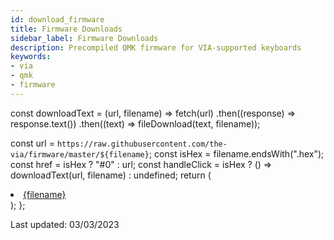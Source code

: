 ```yaml
---
id: download_firmware
title: Firmware Downloads
sidebar_label: Firmware Downloads
description: Precompiled QMK firmware for VIA-supported keyboards
keywords:
- via
- qmk
- firmware
---
```


const downloadText = (url, filename) =>
  fetch(url)
    .then((response) => response.text())
    .then((text) => fileDownload(text, filename));

  const url = `https://raw.githubusercontent.com/the-via/firmware/master/${filename}`;
  const isHex = filename.endsWith(".hex");
  const href = isHex ? "#0" : url;
  const handleClick = isHex ? () => downloadText(url, filename) : undefined;
  return (
    <li>
      <a href={href} onClick={handleClick}>
        {filename}
      </a>
    </li>
  );
};

Last updated: 03/03/2023

<ul>
  <Download filename="0_sixty_base_via.hex"></Download>
  <Download filename="0_sixty_underglow_via.hex"></Download>
  <Download filename="0xc7_61key_via.hex"></Download>
  <Download filename="0xcb_1337_via.hex"></Download>
  <Download filename="0xcb_static_via.hex"></Download>
  <Download filename="0xcb_tutelpad_via.hex"></Download>
  <Download filename="10bleoledhub_via.hex"></Download>
  <Download filename="1upkeyboards_1up60hse_via.hex"></Download>
  <Download filename="1upkeyboards_1up60hte_via.hex"></Download>
  <Download filename="1upkeyboards_1up60rgb_via.hex"></Download>
  <Download filename="1upkeyboards_pi40_via.uf2"></Download>
  <Download filename="1upkeyboards_pi60_hse_via.uf2"></Download>
  <Download filename="1upkeyboards_pi60_rgb_via.uf2"></Download>
  <Download filename="1upkeyboards_pi60_via.uf2"></Download>
  <Download filename="1upkeyboards_super16_via.hex"></Download>
  <Download filename="1upkeyboards_super16v2_via.hex"></Download>
  <Download filename="1upkeyboards_sweet16_v1_via.hex"></Download>
  <Download filename="1upkeyboards_sweet16v2_kb2040_via.uf2"></Download>
  <Download filename="1upkeyboards_sweet16v2_pro_micro_via.hex"></Download>
  <Download filename="25keys_aleth42_rev0_via.hex"></Download>
  <Download filename="25keys_aleth42_rev1_via.hex"></Download>
  <Download filename="25keys_zinc_rev1_via.hex"></Download>
  <Download filename="25keys_zinc_reva_via.hex"></Download>
  <Download filename="3keyecosystem_2key2_via.hex"></Download>
  <Download filename="40percentclub_4x4_via.hex"></Download>
  <Download filename="40percentclub_5x5_via.hex"></Download>
  <Download filename="40percentclub_gherkin_via.hex"></Download>
  <Download filename="40percentclub_luddite_via.hex"></Download>
  <Download filename="40percentclub_mf68_via.hex"></Download>
  <Download filename="40percentclub_nein_via.hex"></Download>
  <Download filename="40percentclub_sixpack_via.hex"></Download>
  <Download filename="45_ats_via.hex"></Download>
  <Download filename="4pplet_aekiso60_rev_a_via.hex"></Download>
  <Download filename="4pplet_aekiso60_rev_b_via.bin"></Download>
  <Download filename="4pplet_bootleg_rev_a_via.hex"></Download>
  <Download filename="4pplet_eagle_viper_rep_rev_a_via.bin"></Download>
  <Download filename="4pplet_eagle_viper_rep_rev_b_via.bin"></Download>
  <Download filename="4pplet_perk60_iso_rev_a_via.bin"></Download>
  <Download filename="4pplet_steezy60_rev_a_via.hex"></Download>
  <Download filename="4pplet_waffling60_rev_a_via.hex"></Download>
  <Download filename="4pplet_waffling60_rev_b_via.hex"></Download>
  <Download filename="4pplet_waffling60_rev_c_via.hex"></Download>
  <Download filename="4pplet_waffling60_rev_d_ansi_via.bin"></Download>
  <Download filename="4pplet_waffling60_rev_d_iso_via.bin"></Download>
  <Download filename="4pplet_waffling60_rev_d_via.bin"></Download>
  <Download filename="4pplet_waffling80_rev_a_via.hex"></Download>
  <Download filename="4pplet_waffling80_rev_b_via.bin"></Download>
  <Download filename="4pplet_yakiimo_rev_a_via.bin"></Download>
  <Download filename="7c8_framework_via.hex"></Download>
  <Download filename="abatskeyboardclub_nayeon_via.uf2"></Download>
  <Download filename="acekeyboard_titan60_via.hex"></Download>
  <Download filename="acheron_apollo_87h_delta_via.bin"></Download>
  <Download filename="acheron_apollo_87h_gamma_via.bin"></Download>
  <Download filename="acheron_apollo_87htsc_via.bin"></Download>
  <Download filename="acheron_apollo_88htsc_via.bin"></Download>
  <Download filename="acheron_athena_alpha_via.bin"></Download>
  <Download filename="acheron_athena_beta_via.bin"></Download>
  <Download filename="acheron_austin_via.bin"></Download>
  <Download filename="acheron_elongate_beta_via.hex"></Download>
  <Download filename="acheron_elongate_delta_via.bin"></Download>
  <Download filename="acheron_shark_alpha_via.bin"></Download>
  <Download filename="acheron_shark_beta_via.bin"></Download>
  <Download filename="adafruit_macropad_via.uf2"></Download>
  <Download filename="adelheid_via.hex"></Download>
  <Download filename="adpenrose_akemipad_via.hex"></Download>
  <Download filename="adpenrose_kintsugi_via.hex"></Download>
  <Download filename="adpenrose_obi_via.hex"></Download>
  <Download filename="adpenrose_shisaku_via.hex"></Download>
  <Download filename="aeboards_aegis_via.hex"></Download>
  <Download filename="aeboards_constellation_rev1_via.hex"></Download>
  <Download filename="aeboards_constellation_rev2_via.bin"></Download>
  <Download filename="aeboards_constellation_rev3_via.hex"></Download>
  <Download filename="aeboards_ext65_rev1_via.hex"></Download>
  <Download filename="aeboards_ext65_rev2_via.bin"></Download>
  <Download filename="aeboards_ext65_rev3_via.hex"></Download>
  <Download filename="aeboards_satellite_rev1_via.hex"></Download>
  <Download filename="afternoonlabs_breeze_rev0_via.hex"></Download>
  <Download filename="afternoonlabs_breeze_rev1_via.hex"></Download>
  <Download filename="afternoonlabs_southern_breeze_rev1_via.hex"></Download>
  <Download filename="afternoonlabs_summer_breeze_rev1_via.hex"></Download>
  <Download filename="ai03_andromeda_via.bin"></Download>
  <Download filename="ai03_equinox_rev0_via.hex"></Download>
  <Download filename="ai03_equinox_rev1_via.hex"></Download>
  <Download filename="ai03_jp60_via.hex"></Download>
  <Download filename="ai03_lunar_ii_via.hex"></Download>
  <Download filename="ai03_lunar_via.hex"></Download>
  <Download filename="ai03_orbit_x_via.hex"></Download>
  <Download filename="ai03_polaris_via.hex"></Download>
  <Download filename="ai03_soyuz_via.hex"></Download>
  <Download filename="ai03_vega_via.bin"></Download>
  <Download filename="ai03_voyager60_alps_via.hex"></Download>
  <Download filename="aidansmithdotdev_fine40_via.hex"></Download>
  <Download filename="akb_ogr_via.hex"></Download>
  <Download filename="akb_ogrn_via.hex"></Download>
  <Download filename="akb_vero_via.bin"></Download>
  <Download filename="al1_via.hex"></Download>
  <Download filename="alas_via.bin"></Download>
  <Download filename="aleblazer_zodiark_via.hex"></Download>
  <Download filename="alf_x11_via.hex"></Download>
  <Download filename="alfredslab_swift65_hotswap_via.hex"></Download>
  <Download filename="alfredslab_swift65_solder_via.hex"></Download>
  <Download filename="aliceh66_pianoforte_hs_via.hex"></Download>
  <Download filename="aliceh66_pianoforte_via.hex"></Download>
  <Download filename="alpine65_via.bin"></Download>
  <Download filename="alps64_via.hex"></Download>
  <Download filename="amag23_via.hex"></Download>
  <Download filename="anomalykb_a65i_via.hex"></Download>
  <Download filename="aos_tkl_via.hex"></Download>
  <Download filename="aozora_via.hex"></Download>
  <Download filename="argo_works_ishi_80_mk0_avr_extra_via.hex"></Download>
  <Download filename="argo_works_ishi_80_mk0_avr_via.hex"></Download>
  <Download filename="arisu_via.hex"></Download>
  <Download filename="arrayperipherals_1x4p1_via.hex"></Download>
  <Download filename="atlantis_ak81_ve_via.hex"></Download>
  <Download filename="atlas_65_via.hex"></Download>
  <Download filename="atreus_astar_mirrored_via.hex"></Download>
  <Download filename="atreus_astar_via.hex"></Download>
  <Download filename="atreus_f103_via.bin"></Download>
  <Download filename="atreus_feather_via.hex"></Download>
  <Download filename="atreus_promicro_via.hex"></Download>
  <Download filename="atreus_teensy2_via.hex"></Download>
  <Download filename="atset_at12_via.hex"></Download>
  <Download filename="atset_at16_via.hex"></Download>
  <Download filename="atset_at1_via.hex"></Download>
  <Download filename="atset_at3_via.hex"></Download>
  <Download filename="atset_at6_via.hex"></Download>
  <Download filename="atset_at9_via.hex"></Download>
  <Download filename="atxkb_1894_via.hex"></Download>
  <Download filename="aurora65_via.bin"></Download>
  <Download filename="aves60_via.hex"></Download>
  <Download filename="aves65_via.hex"></Download>
  <Download filename="axolstudio_foundation_gamma_via.hex"></Download>
  <Download filename="axolstudio_helpo_via.hex"></Download>
  <Download filename="axolstudio_yeti_hotswap_via.hex"></Download>
  <Download filename="axolstudio_yeti_soldered_via.hex"></Download>
  <Download filename="bacca70_via.bin"></Download>
  <Download filename="baion_808_via.bin"></Download>
  <Download filename="balloondogcaps_tr90_via.hex"></Download>
  <Download filename="balloondogcaps_tr90pm_via.hex"></Download>
  <Download filename="bandominedoni_via.hex"></Download>
  <Download filename="barleycorn_smd_via.hex"></Download>
  <Download filename="barracuda_via.hex"></Download>
  <Download filename="basekeys_slice_rev1_rgb_via.hex"></Download>
  <Download filename="basekeys_slice_rev1_via.hex"></Download>
  <Download filename="basekeys_trifecta_via.hex"></Download>
  <Download filename="basketweave_via.hex"></Download>
  <Download filename="bastardkb_charybdis_3x5_blackpill_via.bin"></Download>
  <Download filename="bastardkb_charybdis_3x5_v1_elitec_via.hex"></Download>
  <Download filename="bastardkb_charybdis_3x5_v2_elitec_via.hex"></Download>
  <Download filename="bastardkb_charybdis_3x5_v2_splinky_2_via.uf2"></Download>
  <Download filename="bastardkb_charybdis_3x5_v2_splinky_3_via.uf2"></Download>
  <Download filename="bastardkb_charybdis_3x5_v2_stemcell_via_stemcell.uf2"></Download>
  <Download filename="bastardkb_charybdis_3x6_blackpill_via.bin"></Download>
  <Download filename="bastardkb_charybdis_3x6_v1_elitec_via.hex"></Download>
  <Download filename="bastardkb_charybdis_3x6_v2_elitec_via.hex"></Download>
  <Download filename="bastardkb_charybdis_3x6_v2_splinky_2_via.uf2"></Download>
  <Download filename="bastardkb_charybdis_3x6_v2_splinky_3_via.uf2"></Download>
  <Download filename="bastardkb_charybdis_3x6_v2_stemcell_via_stemcell.uf2"></Download>
  <Download filename="bastardkb_charybdis_4x6_blackpill_via.bin"></Download>
  <Download filename="bastardkb_charybdis_4x6_v1_elitec_via.hex"></Download>
  <Download filename="bastardkb_charybdis_4x6_v2_elitec_via.hex"></Download>
  <Download filename="bastardkb_charybdis_4x6_v2_splinky_2_via.uf2"></Download>
  <Download filename="bastardkb_charybdis_4x6_v2_splinky_3_via.uf2"></Download>
  <Download filename="bastardkb_charybdis_4x6_v2_stemcell_via_stemcell.uf2"></Download>
  <Download filename="bastardkb_dilemma_3x5_2_assembled_via.uf2"></Download>
  <Download filename="bastardkb_dilemma_3x5_2_splinky_via.uf2"></Download>
  <Download filename="bbrfkr_dynamis_via.hex"></Download>
  <Download filename="beatervan_via.hex"></Download>
  <Download filename="bemeier_bmek_rev1_via.hex"></Download>
  <Download filename="bemeier_bmek_rev2_via.hex"></Download>
  <Download filename="bemeier_bmek_rev3_via.hex"></Download>
  <Download filename="biacco42_meishi2_via.hex"></Download>
  <Download filename="binepad_bn003_via.hex"></Download>
  <Download filename="binepad_bn006_via.bin"></Download>
  <Download filename="binepad_bn009_via.hex"></Download>
  <Download filename="binepad_bnr1_v1_via.hex"></Download>
  <Download filename="binepad_bnr1_v2_via.bin"></Download>
  <Download filename="bioi_f60_via.hex"></Download>
  <Download filename="bioi_g60_via.hex"></Download>
  <Download filename="bioi_g60ble_via.hex"></Download>
  <Download filename="bioi_morgan65_via.hex"></Download>
  <Download filename="bioi_s65_via.hex"></Download>
  <Download filename="black_hellebore_via.bin"></Download>
  <Download filename="blackplum_via.hex"></Download>
  <Download filename="blank_blank01_via.hex"></Download>
  <Download filename="blaster75_via.hex"></Download>
  <Download filename="blockboy_ac980mini_via.hex"></Download>
  <Download filename="boardrun_bizarre_via.hex"></Download>
  <Download filename="boardrun_classic_via.hex"></Download>
  <Download filename="boardsource_3x4_via.hex"></Download>
  <Download filename="boardsource_4x12_via.hex"></Download>
  <Download filename="boardsource_5x12_via.hex"></Download>
  <Download filename="boardsource_beiwagon_via.hex"></Download>
  <Download filename="boardsource_lulu_avr_via.hex"></Download>
  <Download filename="boardsource_lulu_rp2040_via.uf2"></Download>
  <Download filename="boardsource_microdox_v1_via.hex"></Download>
  <Download filename="boardsource_microdox_v2_via.hex"></Download>
  <Download filename="boardsource_technik_o_via.hex"></Download>
  <Download filename="boardsource_technik_s_via.hex"></Download>
  <Download filename="boardsource_the_mark_via.hex"></Download>
  <Download filename="boardwalk_via.hex"></Download>
  <Download filename="bobpad_via.hex"></Download>
  <Download filename="bolsa_bolsalice_via.hex"></Download>
  <Download filename="bolsa_damapad_via.hex"></Download>
  <Download filename="bop_via.hex"></Download>
  <Download filename="botanicalkeyboards_fm2u_via.hex"></Download>
  <Download filename="box75_via.bin"></Download>
  <Download filename="bpiphany_frosty_flake_20130602_via.hex"></Download>
  <Download filename="bpiphany_frosty_flake_20140521_via.hex"></Download>
  <Download filename="bpiphany_pegasushoof_2013_via.hex"></Download>
  <Download filename="bpiphany_pegasushoof_2015_via.hex"></Download>
  <Download filename="bpiphany_tiger_lily_via.hex"></Download>
  <Download filename="brick_via.hex"></Download>
  <Download filename="bt66tech_bt66tech60_via.bin"></Download>
  <Download filename="bubble75_hotswap_via.hex"></Download>
  <Download filename="buildakb_potato65_via.hex"></Download>
  <Download filename="buildakb_potato65hs_via.hex"></Download>
  <Download filename="buildakb_potato65s_via.hex"></Download>
  <Download filename="cablecardesigns_cypher_rev6_via.hex"></Download>
  <Download filename="caffeinated_serpent65_via.bin"></Download>
  <Download filename="canary_canary60rgb_v1_via.hex"></Download>
  <Download filename="cannonkeys_adelie_via.hex"></Download>
  <Download filename="cannonkeys_aella_via.bin"></Download>
  <Download filename="cannonkeys_an_c_via.bin"></Download>
  <Download filename="cannonkeys_atlas_alps_via.hex"></Download>
  <Download filename="cannonkeys_atlas_via.bin"></Download>
  <Download filename="cannonkeys_balance_via.bin"></Download>
  <Download filename="cannonkeys_brutalv2_1800_via.uf2"></Download>
  <Download filename="cannonkeys_brutalv2_65_via.bin"></Download>
  <Download filename="cannonkeys_chimera65_via.bin"></Download>
  <Download filename="cannonkeys_cloudline_via.bin"></Download>
  <Download filename="cannonkeys_crin_via.bin"></Download>
  <Download filename="cannonkeys_db60_hotswap_via.bin"></Download>
  <Download filename="cannonkeys_db60_j02_via.bin"></Download>
  <Download filename="cannonkeys_db60_rev2_via.bin"></Download>
  <Download filename="cannonkeys_devastatingtkl_via.bin"></Download>
  <Download filename="cannonkeys_ellipse_hs_via.bin"></Download>
  <Download filename="cannonkeys_ellipse_via.bin"></Download>
  <Download filename="cannonkeys_gentoo_hs_via.bin"></Download>
  <Download filename="cannonkeys_gentoo_via.bin"></Download>
  <Download filename="cannonkeys_hoodrowg_via.hex"></Download>
  <Download filename="cannonkeys_instant60_via.bin"></Download>
  <Download filename="cannonkeys_instant65_via.bin"></Download>
  <Download filename="cannonkeys_iron165_via.bin"></Download>
  <Download filename="cannonkeys_malicious_ergo_via.bin"></Download>
  <Download filename="cannonkeys_moment_hs_via.bin"></Download>
  <Download filename="cannonkeys_moment_via.bin"></Download>
  <Download filename="cannonkeys_obliterated75_via.bin"></Download>
  <Download filename="cannonkeys_onyx_via.bin"></Download>
  <Download filename="cannonkeys_ortho48_via.bin"></Download>
  <Download filename="cannonkeys_ortho60_via.bin"></Download>
  <Download filename="cannonkeys_practice60_via.bin"></Download>
  <Download filename="cannonkeys_rekt1800_via.bin"></Download>
  <Download filename="cannonkeys_sagittarius_via.bin"></Download>
  <Download filename="cannonkeys_satisfaction75_prototype_via.bin"></Download>
  <Download filename="cannonkeys_satisfaction75_rev1_via.bin"></Download>
  <Download filename="cannonkeys_savage65_via.bin"></Download>
  <Download filename="cannonkeys_serenity_via.bin"></Download>
  <Download filename="cannonkeys_tmov2_via.bin"></Download>
  <Download filename="cannonkeys_tsukuyomi_via.bin"></Download>
  <Download filename="cannonkeys_typeb_via.uf2"></Download>
  <Download filename="cannonkeys_vector_via.bin"></Download>
  <Download filename="cannonkeys_vicious40_via.bin"></Download>
  <Download filename="capsunlocked_cu65_via.hex"></Download>
  <Download filename="capsunlocked_cu80_v2_ansi_base_via.hex"></Download>
  <Download filename="capsunlocked_cu80_v2_ansi_rgb_via.hex"></Download>
  <Download filename="capsunlocked_cu80_v2_iso_base_via.hex"></Download>
  <Download filename="capsunlocked_cu80_v2_iso_rgb_via.hex"></Download>
  <Download filename="carbo65_via.bin"></Download>
  <Download filename="chalice_via.hex"></Download>
  <Download filename="chaos65_via.hex"></Download>
  <Download filename="charue_charon_via.hex"></Download>
  <Download filename="charue_sunsetter_r2_via.hex"></Download>
  <Download filename="charue_sunsetter_via.bin"></Download>
  <Download filename="checkerboards_axon40_via.hex"></Download>
  <Download filename="checkerboards_candybar_ortho_via.hex"></Download>
  <Download filename="checkerboards_g_idb60_via.hex"></Download>
  <Download filename="checkerboards_nop60_via.hex"></Download>
  <Download filename="checkerboards_phoenix45_ortho_via.hex"></Download>
  <Download filename="checkerboards_plexus75_he_via.hex"></Download>
  <Download filename="checkerboards_plexus75_via.hex"></Download>
  <Download filename="checkerboards_pursuit40_via.hex"></Download>
  <Download filename="checkerboards_quark_lp_via.hex"></Download>
  <Download filename="checkerboards_quark_plus_via.hex"></Download>
  <Download filename="checkerboards_quark_squared_via.hex"></Download>
  <Download filename="checkerboards_quark_via.hex"></Download>
  <Download filename="checkerboards_snop60_via.hex"></Download>
  <Download filename="checkerboards_ud40_ortho_alt_via.hex"></Download>
  <Download filename="cherrybstudio_cb1800_via.hex"></Download>
  <Download filename="cherrybstudio_cb65_via.hex"></Download>
  <Download filename="cherrybstudio_cb87_via.hex"></Download>
  <Download filename="cherrybstudio_cb87rgb_via.hex"></Download>
  <Download filename="cherrybstudio_cb87v2_via.hex"></Download>
  <Download filename="cheshire_curiosity_via.bin"></Download>
  <Download filename="chickenman_ciel65_via.hex"></Download>
  <Download filename="chickenman_ciel_via.hex"></Download>
  <Download filename="chlx_merro60_via.hex"></Download>
  <Download filename="chlx_str_merro60_via.hex"></Download>
  <Download filename="chromatonemini_via.hex"></Download>
  <Download filename="cipulot_kallos_via.hex"></Download>
  <Download filename="cipulot_kawayo_via.bin"></Download>
  <Download filename="ck60i_via.bin"></Download>
  <Download filename="clueboard_66_rev1_via.hex"></Download>
  <Download filename="clueboard_66_rev2_via.hex"></Download>
  <Download filename="clueboard_66_rev3_via.hex"></Download>
  <Download filename="clueboard_66_rev4_via.bin"></Download>
  <Download filename="cmm_studio_fuji65_via.hex"></Download>
  <Download filename="cmm_studio_saka68_hotswap_via.hex"></Download>
  <Download filename="cmm_studio_saka68_solder_via.hex"></Download>
  <Download filename="coarse_cordillera_via.bin"></Download>
  <Download filename="compound_via.hex"></Download>
  <Download filename="contra_via.hex"></Download>
  <Download filename="controllerworks_mini36_via.uf2"></Download>
  <Download filename="controllerworks_mini42_via.uf2"></Download>
  <Download filename="coseyfannitutti_discipad_via.hex"></Download>
  <Download filename="coseyfannitutti_discipline_via.hex"></Download>
  <Download filename="coseyfannitutti_mysterium_via.hex"></Download>
  <Download filename="coseyfannitutti_romeo_via.hex"></Download>
  <Download filename="cosmo65_via.hex"></Download>
  <Download filename="crbn_via.hex"></Download>
  <Download filename="creatkeebs_glacier_via.hex"></Download>
  <Download filename="crimsonkeyboards_resume1800_via.hex"></Download>
  <Download filename="crin_via.bin"></Download>
  <Download filename="crkbd_r2g_via.hex"></Download>
  <Download filename="crkbd_rev1_via.hex"></Download>
  <Download filename="crypt_macro_via.bin"></Download>
  <Download filename="custommk_evo70_via.hex"></Download>
  <Download filename="custommk_genesis_rev1_via.hex"></Download>
  <Download filename="custommk_genesis_rev2_via.hex"></Download>
  <Download filename="cutie_club_borsdorf_via.bin"></Download>
  <Download filename="cutie_club_giant_macro_pad_via.bin"></Download>
  <Download filename="cutie_club_keebcats_denis_via.hex"></Download>
  <Download filename="cutie_club_keebcats_dougal_via.hex"></Download>
  <Download filename="cutie_club_novus_via.hex"></Download>
  <Download filename="cx60_via.hex"></Download>
  <Download filename="cybergear_macro25_via.hex"></Download>
  <Download filename="dailycraft_bat43_rev1_via.hex"></Download>
  <Download filename="dailycraft_bat43_rev2_via.hex"></Download>
  <Download filename="dailycraft_claw44_rev1_via.hex"></Download>
  <Download filename="dailycraft_owl8_via.hex"></Download>
  <Download filename="dailycraft_sandbox_rev1_via.hex"></Download>
  <Download filename="dailycraft_sandbox_rev2_via.hex"></Download>
  <Download filename="dailycraft_stickey4_via.hex"></Download>
  <Download filename="dailycraft_wings42_rev1_extkeys_via.hex"></Download>
  <Download filename="dailycraft_wings42_rev1_via.hex"></Download>
  <Download filename="dailycraft_wings42_rev2_via.hex"></Download>
  <Download filename="daji_seis_cinco_via.bin"></Download>
  <Download filename="dc01_arrow_via.hex"></Download>
  <Download filename="dc01_left_via.hex"></Download>
  <Download filename="dc01_numpad_via.hex"></Download>
  <Download filename="dc01_right_via.hex"></Download>
  <Download filename="dekunukem_duckypad_via.bin"></Download>
  <Download filename="delikeeb_flatbread60_via.hex"></Download>
  <Download filename="delikeeb_vaguettelite_via.hex"></Download>
  <Download filename="delikeeb_vanana_rev1_via.hex"></Download>
  <Download filename="delikeeb_vanana_rev2_via.hex"></Download>
  <Download filename="delikeeb_vaneela_via.hex"></Download>
  <Download filename="delikeeb_vaneelaex_via.hex"></Download>
  <Download filename="delikeeb_waaffle_rev3_elite_c_via.hex"></Download>
  <Download filename="delikeeb_waaffle_rev3_pro_micro_via.hex"></Download>
  <Download filename="demiurge_via.hex"></Download>
  <Download filename="deng_djam_via.hex"></Download>
  <Download filename="deng_thirty_via.bin"></Download>
  <Download filename="dinofizz_fnrow_v1_via.bin"></Download>
  <Download filename="dm9records_lain_via.hex"></Download>
  <Download filename="dm9records_plaid_via.hex"></Download>
  <Download filename="dm9records_tartan_via.hex"></Download>
  <Download filename="dmqdesign_spin_via.hex"></Download>
  <Download filename="do60_via.hex"></Download>
  <Download filename="doio_kb16_rev1_via.hex"></Download>
  <Download filename="doio_kb16_rev2_via.bin"></Download>
  <Download filename="doio_kb30_via.bin"></Download>
  <Download filename="donutcables_budget96_via.hex"></Download>
  <Download filename="donutcables_scrabblepad_via.hex"></Download>
  <Download filename="doodboard_duckboard_r2_via.hex"></Download>
  <Download filename="doro67_multi_via.hex"></Download>
  <Download filename="doro67_regular_via.hex"></Download>
  <Download filename="doro67_rgb_via.hex"></Download>
  <Download filename="dp60_via.hex"></Download>
  <Download filename="draytronics_scarlet_via.hex"></Download>
  <Download filename="drewkeys_iskar_via.hex"></Download>
  <Download filename="drop_sense75_via.bin"></Download>
  <Download filename="dtisaac_dtisaac01_via.hex"></Download>
  <Download filename="duck_eagle_viper_v2_via.hex"></Download>
  <Download filename="duck_octagon_v1_via.hex"></Download>
  <Download filename="duck_octagon_v2_via.hex"></Download>
  <Download filename="duck_tcv3_via.hex"></Download>
  <Download filename="dumbpad_v1x_oled_via.hex"></Download>
  <Download filename="dumbpad_v3x_via.hex"></Download>
  <Download filename="durgod_dgk6x_galaxy_via.bin"></Download>
  <Download filename="durgod_dgk6x_hades_via.bin"></Download>
  <Download filename="durgod_dgk6x_venus_via.bin"></Download>
  <Download filename="durgod_k310_base_via.bin"></Download>
  <Download filename="durgod_k320_base_via.bin"></Download>
  <Download filename="dyz_dyz40_via.hex"></Download>
  <Download filename="dyz_dyz60_hs_via.hex"></Download>
  <Download filename="dyz_dyz60_via.hex"></Download>
  <Download filename="dyz_dyz_tkl_via.hex"></Download>
  <Download filename="dyz_selka40_via.hex"></Download>
  <Download filename="dyz_synthesis60_via.hex"></Download>
  <Download filename="dz60_via.hex"></Download>
  <Download filename="dztech_bocc_via.hex"></Download>
  <Download filename="dztech_duo_s_via.bin"></Download>
  <Download filename="dztech_dz60rgb_ansi_v1_via.bin"></Download>
  <Download filename="dztech_dz60rgb_ansi_v2_1_via.bin"></Download>
  <Download filename="dztech_dz60rgb_ansi_v2_via.hex"></Download>
  <Download filename="dztech_dz60rgb_v1_via.bin"></Download>
  <Download filename="dztech_dz60rgb_v2_1_via.bin"></Download>
  <Download filename="dztech_dz60rgb_v2_via.hex"></Download>
  <Download filename="dztech_dz60rgb_wkl_v1_via.bin"></Download>
  <Download filename="dztech_dz60rgb_wkl_v2_1_via.bin"></Download>
  <Download filename="dztech_dz60rgb_wkl_v2_via.hex"></Download>
  <Download filename="dztech_dz64rgb_via.bin"></Download>
  <Download filename="dztech_dz65rgb_v1_via.bin"></Download>
  <Download filename="dztech_dz65rgb_v2_via.hex"></Download>
  <Download filename="dztech_dz65rgb_v3_via.bin"></Download>
  <Download filename="dztech_dz96_via.hex"></Download>
  <Download filename="dztech_endless80_via.hex"></Download>
  <Download filename="dztech_og60_via.uf2"></Download>
  <Download filename="dztech_tofu_ii_v1_via.uf2"></Download>
  <Download filename="dztech_tofu_jr_v1_via.uf2"></Download>
  <Download filename="e88_via.hex"></Download>
  <Download filename="ealdin_quadrant_via.hex"></Download>
  <Download filename="eason_aeroboard_via.bin"></Download>
  <Download filename="eason_capsule65_via.hex"></Download>
  <Download filename="eason_greatsword80_via.hex"></Download>
  <Download filename="ebastler_e80_1800_via.bin"></Download>
  <Download filename="ebastler_isometria_75_rev1_via.bin"></Download>
  <Download filename="edc40_via.hex"></Download>
  <Download filename="edda_via.hex"></Download>
  <Download filename="efreet_via.hex"></Download>
  <Download filename="ekow_akira_via.bin"></Download>
  <Download filename="elephant42_via.hex"></Download>
  <Download filename="emery65_via.bin"></Download>
  <Download filename="eniigmakeyboards_ek60_via.hex"></Download>
  <Download filename="eniigmakeyboards_ek65_via.hex"></Download>
  <Download filename="eniigmakeyboards_ek87_via.hex"></Download>
  <Download filename="epoch80_via.hex"></Download>
  <Download filename="era_era65_via.uf2"></Download>
  <Download filename="ergodox_ez_base_via.hex"></Download>
  <Download filename="ergodox_ez_glow_via.hex"></Download>
  <Download filename="ergodox_ez_shine_via.hex"></Download>
  <Download filename="ergotravel_rev1_via.hex"></Download>
  <Download filename="esca_getawayvan_via.bin"></Download>
  <Download filename="eternal_keypad_via.hex"></Download>
  <Download filename="evancookaudio_sleepingdinosaur_via.hex"></Download>
  <Download filename="eve_meteor_via.hex"></Download>
  <Download filename="evolv_via.bin"></Download>
  <Download filename="evyd13_atom47_rev2_via.hex"></Download>
  <Download filename="evyd13_atom47_rev3_via.hex"></Download>
  <Download filename="evyd13_atom47_rev4_via.hex"></Download>
  <Download filename="evyd13_atom47_rev5_via.hex"></Download>
  <Download filename="evyd13_eon40_via.hex"></Download>
  <Download filename="evyd13_eon65_via.hex"></Download>
  <Download filename="evyd13_eon75_via.hex"></Download>
  <Download filename="evyd13_eon87_via.hex"></Download>
  <Download filename="evyd13_eon95_via.hex"></Download>
  <Download filename="evyd13_fin_pad_via.hex"></Download>
  <Download filename="evyd13_gh80_1800_via.hex"></Download>
  <Download filename="evyd13_gh80_3700_via.hex"></Download>
  <Download filename="evyd13_gud70_via.hex"></Download>
  <Download filename="evyd13_nt210_via.hex"></Download>
  <Download filename="evyd13_nt650_via.hex"></Download>
  <Download filename="evyd13_nt660_via.hex"></Download>
  <Download filename="evyd13_nt750_via.hex"></Download>
  <Download filename="evyd13_nt980_via.hex"></Download>
  <Download filename="evyd13_plain60_via.hex"></Download>
  <Download filename="evyd13_quackfire_via.hex"></Download>
  <Download filename="evyd13_ta65_via.hex"></Download>
  <Download filename="evyd13_wasdat_code_via.hex"></Download>
  <Download filename="evyd13_wasdat_via.hex"></Download>
  <Download filename="evyd13_wonderland_via.hex"></Download>
  <Download filename="exclusive_e65_via.hex"></Download>
  <Download filename="exclusive_e6_rgb_via.hex"></Download>
  <Download filename="exclusive_e6v2_le_bmc_via.hex"></Download>
  <Download filename="exclusive_e6v2_oe_bmc_via.hex"></Download>
  <Download filename="exclusive_e7v1_via.hex"></Download>
  <Download filename="exclusive_e85_hotswap_via.hex"></Download>
  <Download filename="exclusive_e85_soldered_via.hex"></Download>
  <Download filename="exent_via.hex"></Download>
  <Download filename="fallacy_via.hex"></Download>
  <Download filename="fc660c_via.hex"></Download>
  <Download filename="fc980c_via.hex"></Download>
  <Download filename="fearherbs1_blue_team_pad_via.uf2"></Download>
  <Download filename="feels_feels65_via.hex"></Download>
  <Download filename="feker_ik75_via.hex"></Download>
  <Download filename="ferris_0_1_via.hex"></Download>
  <Download filename="ferris_0_2_base_via.bin"></Download>
  <Download filename="ferris_0_2_bling_via.bin"></Download>
  <Download filename="ferris_0_2_compact_via.bin"></Download>
  <Download filename="ferris_0_2_high_via.bin"></Download>
  <Download filename="ferris_0_2_mini_via.bin"></Download>
  <Download filename="ferris_sweep_via.hex"></Download>
  <Download filename="ffkeebs_siris_via.hex"></Download>
  <Download filename="fjlabs_7vhotswap_via.hex"></Download>
  <Download filename="fjlabs_ad65_via.hex"></Download>
  <Download filename="fjlabs_avalon_via.hex"></Download>
  <Download filename="fjlabs_bks65_via.hex"></Download>
  <Download filename="fjlabs_bks65solder_via.hex"></Download>
  <Download filename="fjlabs_bolsa65_via.hex"></Download>
  <Download filename="fjlabs_kf87_via.hex"></Download>
  <Download filename="fjlabs_kyuu_via.hex"></Download>
  <Download filename="fjlabs_ldk65_via.hex"></Download>
  <Download filename="fjlabs_midway60_via.hex"></Download>
  <Download filename="fjlabs_mk61rgbansi_via.hex"></Download>
  <Download filename="fjlabs_peaker_via.hex"></Download>
  <Download filename="fjlabs_polaris_via.hex"></Download>
  <Download filename="fjlabs_ready100_via.hex"></Download>
  <Download filename="fjlabs_sinanju_via.hex"></Download>
  <Download filename="fjlabs_sinanjuwk_via.hex"></Download>
  <Download filename="fjlabs_solanis_via.hex"></Download>
  <Download filename="fjlabs_swordfish_via.hex"></Download>
  <Download filename="fjlabs_tf60ansi_via.hex"></Download>
  <Download filename="fjlabs_tf60v2_via.hex"></Download>
  <Download filename="fjlabs_tf65rgbv2_via.hex"></Download>
  <Download filename="flehrad_bigswitch_via.hex"></Download>
  <Download filename="flehrad_snagpad_via.hex"></Download>
  <Download filename="flx_lodestone_via.hex"></Download>
  <Download filename="flx_virgo_via.hex"></Download>
  <Download filename="flxlb_zplit_via.hex"></Download>
  <Download filename="flygone60_rev3_via.hex"></Download>
  <Download filename="foostan_cornelius_via.hex"></Download>
  <Download filename="forever65_via.bin"></Download>
  <Download filename="fortitude60_rev1_via.hex"></Download>
  <Download filename="foxlab_key65_hotswap_via.hex"></Download>
  <Download filename="foxlab_key65_universal_via.hex"></Download>
  <Download filename="foxlab_leaf60_hotswap_via.hex"></Download>
  <Download filename="foxlab_leaf60_universal_via.hex"></Download>
  <Download filename="foxlab_time_re_hotswap_via.hex"></Download>
  <Download filename="foxlab_time_re_universal_via.hex"></Download>
  <Download filename="friedrich_via.hex"></Download>
  <Download filename="frooastboard_nano_via.hex"></Download>
  <Download filename="frooastboard_walnut_via.hex"></Download>
  <Download filename="ft_mars65_via.hex"></Download>
  <Download filename="geekboards_macropad_v2_via.bin"></Download>
  <Download filename="generic_panda_panda65_01_via.bin"></Download>
  <Download filename="genone_eclipse_65_via.hex"></Download>
  <Download filename="genone_g1_65_via.hex"></Download>
  <Download filename="geonworks_frogmini_fmh_via.bin"></Download>
  <Download filename="geonworks_frogmini_fms_via.bin"></Download>
  <Download filename="ggkeyboards_genesis_hotswap_via.hex"></Download>
  <Download filename="ggkeyboards_genesis_solder_via.hex"></Download>
  <Download filename="gh60_revc_via.hex"></Download>
  <Download filename="gh60_satan_via.hex"></Download>
  <Download filename="ghs_jem_hotswap_ansi_via.hex"></Download>
  <Download filename="ghs_jem_soldered_via.hex"></Download>
  <Download filename="ghs_rar_via.hex"></Download>
  <Download filename="ghs_xls_via.bin"></Download>
  <Download filename="giabalanai_via.hex"></Download>
  <Download filename="gizmo_engineering_gk6_via.hex"></Download>
  <Download filename="gkeyboard_gkb_m16_via.hex"></Download>
  <Download filename="gl516_a52gl_via.hex"></Download>
  <Download filename="gl516_j73gl_via.hex"></Download>
  <Download filename="gl516_n51gl_via.hex"></Download>
  <Download filename="gl516_xr63gl_via.uf2"></Download>
  <Download filename="gmmk_gmmk2_p65_ansi_via.bin"></Download>
  <Download filename="gmmk_gmmk2_p65_iso_via.bin"></Download>
  <Download filename="gmmk_gmmk2_p96_ansi_via.bin"></Download>
  <Download filename="gmmk_gmmk2_p96_iso_via.bin"></Download>
  <Download filename="gmmk_pro_rev1_ansi_via.bin"></Download>
  <Download filename="gmmk_pro_rev1_iso_via.bin"></Download>
  <Download filename="gmmk_pro_rev2_ansi_via.bin"></Download>
  <Download filename="gmmk_pro_rev2_iso_via.bin"></Download>
  <Download filename="gon_nerd60_via.hex"></Download>
  <Download filename="gon_nerdtkl_via.hex"></Download>
  <Download filename="gopolar_gg86_via.hex"></Download>
  <Download filename="gray_studio_aero75_via.bin"></Download>
  <Download filename="gray_studio_apollo80_via.hex"></Download>
  <Download filename="gray_studio_cod67_via.bin"></Download>
  <Download filename="gray_studio_hb85_via.hex"></Download>
  <Download filename="gray_studio_space65_via.hex"></Download>
  <Download filename="gray_studio_space65r3_via.bin"></Download>
  <Download filename="gray_studio_think65_hotswap_via.hex"></Download>
  <Download filename="gray_studio_think65_solder_via.hex"></Download>
  <Download filename="gvalchca_ga150_via.hex"></Download>
  <Download filename="gvalchca_spaccboard_via.hex"></Download>
  <Download filename="h0oni_deskpad_via.hex"></Download>
  <Download filename="h0oni_hotduck_via.hex"></Download>
  <Download filename="halfcliff_via.hex"></Download>
  <Download filename="halokeys_elemental75_via.bin"></Download>
  <Download filename="han60_via.hex"></Download>
  <Download filename="hand88_via.bin"></Download>
  <Download filename="handwired_10k_via.hex"></Download>
  <Download filename="handwired_3dortho14u_rev1_via.hex"></Download>
  <Download filename="handwired_3dortho14u_rev2_via.hex"></Download>
  <Download filename="handwired_3dp660_via.hex"></Download>
  <Download filename="handwired_6key_via.hex"></Download>
  <Download filename="handwired_baredev_rev1_via.hex"></Download>
  <Download filename="handwired_battleship_gamepad_via.hex"></Download>
  <Download filename="handwired_boss566y_redragon_vara_via.hex"></Download>
  <Download filename="handwired_bstk100_via.hex"></Download>
  <Download filename="handwired_consolekeyboard_18key_via.hex"></Download>
  <Download filename="handwired_consolekeyboard_20key_via.hex"></Download>
  <Download filename="handwired_consolekeyboard_27key_via.hex"></Download>
  <Download filename="handwired_consolekeyboard_30key_via.hex"></Download>
  <Download filename="handwired_croxsplit44_via.hex"></Download>
  <Download filename="handwired_cyberstar_via.bin"></Download>
  <Download filename="handwired_dactyl_manuform_4x6_via.hex"></Download>
  <Download filename="handwired_dactyl_manuform_5x6_5_via.hex"></Download>
  <Download filename="handwired_dactyl_manuform_5x7_via.hex"></Download>
  <Download filename="handwired_ergocheap_via.bin"></Download>
  <Download filename="handwired_ibm122m_via.hex"></Download>
  <Download filename="handwired_ibm_wheelwriter_via.hex"></Download>
  <Download filename="handwired_lemonpad_via.hex"></Download>
  <Download filename="handwired_macroboard_f401_via.bin"></Download>
  <Download filename="handwired_macroboard_f411_via.bin"></Download>
  <Download filename="handwired_marauder_via.hex"></Download>
  <Download filename="handwired_oem_iso_fullsize_via.hex"></Download>
  <Download filename="handwired_prime_exl_plus_via.hex"></Download>
  <Download filename="handwired_prime_exl_via.hex"></Download>
  <Download filename="handwired_sick68_via.hex"></Download>
  <Download filename="handwired_sono1_stm32f103_via.bin"></Download>
  <Download filename="handwired_sono1_t2pp_via.hex"></Download>
  <Download filename="handwired_split65_promicro_via.hex"></Download>
  <Download filename="handwired_split65_stm32_via.bin"></Download>
  <Download filename="handwired_stream_cheap_2x4_via.hex"></Download>
  <Download filename="handwired_swiftrax_astro65_via.hex"></Download>
  <Download filename="handwired_swiftrax_bebol_via.hex"></Download>
  <Download filename="handwired_swiftrax_beegboy_via.hex"></Download>
  <Download filename="handwired_swiftrax_bumblebee_via.hex"></Download>
  <Download filename="handwired_swiftrax_cowfish_via.hex"></Download>
  <Download filename="handwired_swiftrax_digicarp65_via.hex"></Download>
  <Download filename="handwired_swiftrax_digicarpice_via.hex"></Download>
  <Download filename="handwired_swiftrax_equator_via.hex"></Download>
  <Download filename="handwired_swiftrax_glacier_via.hex"></Download>
  <Download filename="handwired_swiftrax_joypad_via.hex"></Download>
  <Download filename="handwired_swiftrax_koalafications_via.hex"></Download>
  <Download filename="handwired_swiftrax_nodu_via.hex"></Download>
  <Download filename="handwired_swiftrax_pandamic_via.hex"></Download>
  <Download filename="handwired_swiftrax_the_galleon_via.hex"></Download>
  <Download filename="handwired_swiftrax_unsplit_via.hex"></Download>
  <Download filename="handwired_swiftrax_walter_via.hex"></Download>
  <Download filename="handwired_videowriter_via.hex"></Download>
  <Download filename="handwired_wakizashi40_via.hex"></Download>
  <Download filename="hardwareabstraction_handwire_via.hex"></Download>
  <Download filename="heliotrope_via.bin"></Download>
  <Download filename="helix_rev3_4rows_via.hex"></Download>
  <Download filename="helix_rev3_5rows_via.hex"></Download>
  <Download filename="hhkb_ansi_32u2_via.hex"></Download>
  <Download filename="hhkb_ansi_via.hex"></Download>
  <Download filename="hhkb_jp_via.hex"></Download>
  <Download filename="hhkb_lite_2_via.hex"></Download>
  <Download filename="hillside_46_0_1_via.hex"></Download>
  <Download filename="hillside_48_0_1_via.hex"></Download>
  <Download filename="hillside_52_0_1_via.hex"></Download>
  <Download filename="hineybush_h08_ocelot_via.hex"></Download>
  <Download filename="hineybush_h10_via.hex"></Download>
  <Download filename="hineybush_h60_via.hex"></Download>
  <Download filename="hineybush_h65_hotswap_via.hex"></Download>
  <Download filename="hineybush_h65_via.hex"></Download>
  <Download filename="hineybush_h660s_via.hex"></Download>
  <Download filename="hineybush_h75_singa_via.hex"></Download>
  <Download filename="hineybush_h87a_via.hex"></Download>
  <Download filename="hineybush_h88_via.hex"></Download>
  <Download filename="hineybush_hbcp_via.hex"></Download>
  <Download filename="hineybush_ibis_via.hex"></Download>
  <Download filename="hineybush_physix_via.hex"></Download>
  <Download filename="hineybush_sm68_via.hex"></Download>
  <Download filename="holyswitch_southpaw75_via.hex"></Download>
  <Download filename="horrortroll_caticorn_rev1_hotswap_via.uf2"></Download>
  <Download filename="horrortroll_caticorn_rev1_solder_via.uf2"></Download>
  <Download filename="horrortroll_chinese_pcb_black_e65_via.hex"></Download>
  <Download filename="horrortroll_chinese_pcb_devil68_pro_via.hex"></Download>
  <Download filename="horrortroll_handwired_k552_via.bin"></Download>
  <Download filename="horrortroll_lemon40_via.hex"></Download>
  <Download filename="horrortroll_paws60_via.hex"></Download>
  <Download filename="hotdox76v2_via.hex"></Download>
  <Download filename="hotdox_via.hex"></Download>
  <Download filename="hp69_via.bin"></Download>
  <Download filename="hs60_v2_ansi_via.bin"></Download>
  <Download filename="hs60_v2_hhkb_via.bin"></Download>
  <Download filename="hs60_v2_iso_via.bin"></Download>
  <Download filename="hub16_via.hex"></Download>
  <Download filename="hub20_via.bin"></Download>
  <Download filename="hubble_via.hex"></Download>
  <Download filename="huytbt_h50_via.hex"></Download>
  <Download filename="ianklug_grooveboard_via.hex"></Download>
  <Download filename="ibnuda_gurindam_via.hex"></Download>
  <Download filename="idb_idb_60_via.hex"></Download>
  <Download filename="idobao_id42_via.hex"></Download>
  <Download filename="idobao_id61_via.hex"></Download>
  <Download filename="idobao_id63_via.hex"></Download>
  <Download filename="idobao_id67_via.hex"></Download>
  <Download filename="idobao_id75_v1_via.hex"></Download>
  <Download filename="idobao_id75_v2_via.hex"></Download>
  <Download filename="idobao_id80_v2_ansi_via.hex"></Download>
  <Download filename="idobao_id80_v2_iso_via.hex"></Download>
  <Download filename="idobao_id80_v3_ansi_via.hex"></Download>
  <Download filename="idobao_id87_v1_via.hex"></Download>
  <Download filename="idobao_id87_v2_via.hex"></Download>
  <Download filename="idobao_id96_via.hex"></Download>
  <Download filename="idobao_montex_v1_via.hex"></Download>
  <Download filename="idobao_montex_v1rgb_via.hex"></Download>
  <Download filename="idobao_montex_v2_via.hex"></Download>
  <Download filename="idyllic_tinny50_rgb_via.uf2"></Download>
  <Download filename="igloo_via.hex"></Download>
  <Download filename="illuminati_is0_via.hex"></Download>
  <Download filename="illusion_rosa_via.hex"></Download>
  <Download filename="ilumkb_primus75_via.hex"></Download>
  <Download filename="ilumkb_simpler61_via.hex"></Download>
  <Download filename="ilumkb_simpler64_via.hex"></Download>
  <Download filename="ilumkb_volcano660_via.hex"></Download>
  <Download filename="inett_studio_sqx_hotswap_via.hex"></Download>
  <Download filename="inett_studio_sqx_universal_via.hex"></Download>
  <Download filename="irene_via.hex"></Download>
  <Download filename="iriskeyboards_via.hex"></Download>
  <Download filename="iron180_via.bin"></Download>
  <Download filename="jacky_studio_bear_65_rev1_via.hex"></Download>
  <Download filename="jacky_studio_bear_65_rev2_via.hex"></Download>
  <Download filename="jacky_studio_piggy60_hotswap_via.hex"></Download>
  <Download filename="jacky_studio_piggy60_solder_via.hex"></Download>
  <Download filename="jacky_studio_s7_elephant_rev2_via.hex"></Download>
  <Download filename="jadookb_jkb2_via.hex"></Download>
  <Download filename="jadookb_jkb65_r1_via.hex"></Download>
  <Download filename="jadookb_jkb65_r2_via.hex"></Download>
  <Download filename="jels_boaty_via.hex"></Download>
  <Download filename="jels_jels60_via.hex"></Download>
  <Download filename="jels_jels88_via.hex"></Download>
  <Download filename="jian_handwired_via.hex"></Download>
  <Download filename="jian_nsrev2_via.hex"></Download>
  <Download filename="jian_rev1_via.hex"></Download>
  <Download filename="jian_rev2_via.hex"></Download>
  <Download filename="jiran_rev1_via.hex"></Download>
  <Download filename="jiran_rev2_via.hex"></Download>
  <Download filename="jkeys_design_gentleman65_se_s_via.hex"></Download>
  <Download filename="jkeys_design_gentleman65_via.hex"></Download>
  <Download filename="jolofsor_denial75_via.hex"></Download>
  <Download filename="jones_v1_via.hex"></Download>
  <Download filename="jorne_rev1_via.hex"></Download>
  <Download filename="kabedon_kabedon78s_via.hex"></Download>
  <Download filename="kabedon_kabedon980_via.hex"></Download>
  <Download filename="kabedon_kabedon98e_via.bin"></Download>
  <Download filename="kakunpc_choc_taro_via.hex"></Download>
  <Download filename="kakunpc_rabbit_capture_plan_via.hex"></Download>
  <Download filename="kamigakushi_via.uf2"></Download>
  <Download filename="kapcave_arya_via.bin"></Download>
  <Download filename="kapcave_gskt00_via.hex"></Download>
  <Download filename="kapcave_paladin64_via.hex"></Download>
  <Download filename="kapcave_paladinpad_rev1_via.hex"></Download>
  <Download filename="kapcave_paladinpad_rev2_via.hex"></Download>
  <Download filename="kapl_rev1_via.hex"></Download>
  <Download filename="karlb_kbic65_via.hex"></Download>
  <Download filename="kb_elmo_67mk_e_via.hex"></Download>
  <Download filename="kb_elmo_aek2_usb_via.hex"></Download>
  <Download filename="kb_elmo_noah_avr_via.hex"></Download>
  <Download filename="kb_elmo_qez_via.hex"></Download>
  <Download filename="kb_elmo_sesame_via.hex"></Download>
  <Download filename="kb_elmo_twelvekey_via.hex"></Download>
  <Download filename="kb_elmo_vertex_via.hex"></Download>
  <Download filename="kbdfans_baguette66_rgb_via.hex"></Download>
  <Download filename="kbdfans_baguette66_soldered_via.hex"></Download>
  <Download filename="kbdfans_bella_rgb_iso_via.hex"></Download>
  <Download filename="kbdfans_bella_rgb_via.hex"></Download>
  <Download filename="kbdfans_bella_soldered_via.hex"></Download>
  <Download filename="kbdfans_boop65_rgb_via.hex"></Download>
  <Download filename="kbdfans_bounce_75_hotswap_via.hex"></Download>
  <Download filename="kbdfans_bounce_75_soldered_via.hex"></Download>
  <Download filename="kbdfans_bounce_pad_via.hex"></Download>
  <Download filename="kbdfans_d45_v2_via.uf2"></Download>
  <Download filename="kbdfans_kbd19x_via.hex"></Download>
  <Download filename="kbdfans_kbd67_hotswap_via.hex"></Download>
  <Download filename="kbdfans_kbd67_mkii_soldered_via.hex"></Download>
  <Download filename="kbdfans_kbd67_mkiirgb_iso_via.bin"></Download>
  <Download filename="kbdfans_kbd67_mkiirgb_v1_via.bin"></Download>
  <Download filename="kbdfans_kbd67_mkiirgb_v2_via.hex"></Download>
  <Download filename="kbdfans_kbd67_mkiirgb_v3_via.bin"></Download>
  <Download filename="kbdfans_kbd67_mkiirgb_v4_via.bin"></Download>
  <Download filename="kbdfans_kbd67_rev1_via.hex"></Download>
  <Download filename="kbdfans_kbd67_rev2_via.hex"></Download>
  <Download filename="kbdfans_kbd6x_via.hex"></Download>
  <Download filename="kbdfans_kbd75_rev1_via.hex"></Download>
  <Download filename="kbdfans_kbd75_rev2_via.hex"></Download>
  <Download filename="kbdfans_kbd75hs_via.hex"></Download>
  <Download filename="kbdfans_kbd75rgb_via.bin"></Download>
  <Download filename="kbdfans_kbd8x_mk2_via.hex"></Download>
  <Download filename="kbdfans_kbdpad_mk2_via.hex"></Download>
  <Download filename="kbdfans_kbdpad_mk3_via.hex"></Download>
  <Download filename="kbdfans_maja_soldered_via.hex"></Download>
  <Download filename="kbdfans_maja_via.hex"></Download>
  <Download filename="kbdfans_niu_mini_via.hex"></Download>
  <Download filename="kbdfans_odin_rgb_via.bin"></Download>
  <Download filename="kbdfans_odin_soldered_via.bin"></Download>
  <Download filename="kbdfans_odin_v2_via.bin"></Download>
  <Download filename="kbdfans_odinmini_via.uf2"></Download>
  <Download filename="kbdfans_phaseone_via.hex"></Download>
  <Download filename="kbdfans_tiger80_via.hex"></Download>
  <Download filename="kbnordic_nordic60_rev_a_via.hex"></Download>
  <Download filename="kc60_via.hex"></Download>
  <Download filename="keebio_bamfk1_via.hex"></Download>
  <Download filename="keebio_bamfk4_via.hex"></Download>
  <Download filename="keebio_bdn9_rev1_via.hex"></Download>
  <Download filename="keebio_bdn9_rev2_via.bin"></Download>
  <Download filename="keebio_bfo9000_via.hex"></Download>
  <Download filename="keebio_bigswitchseat_via.hex"></Download>
  <Download filename="keebio_choconum_via.bin"></Download>
  <Download filename="keebio_convolution_rev1_via.uf2"></Download>
  <Download filename="keebio_dsp40_rev1_via.bin"></Download>
  <Download filename="keebio_foldkb_rev1_via.hex"></Download>
  <Download filename="keebio_fourier_via.hex"></Download>
  <Download filename="keebio_iris_rev1_led_via.hex"></Download>
  <Download filename="keebio_iris_rev1_via.hex"></Download>
  <Download filename="keebio_iris_rev2_via.hex"></Download>
  <Download filename="keebio_iris_rev3_via.hex"></Download>
  <Download filename="keebio_iris_rev4_via.hex"></Download>
  <Download filename="keebio_iris_rev5_via.hex"></Download>
  <Download filename="keebio_iris_rev6_via.hex"></Download>
  <Download filename="keebio_iris_rev6a_via.hex"></Download>
  <Download filename="keebio_iris_rev6b_via.hex"></Download>
  <Download filename="keebio_iris_rev7_via.hex"></Download>
  <Download filename="keebio_kbo5000_rev1_via.hex"></Download>
  <Download filename="keebio_levinson_rev1_via.hex"></Download>
  <Download filename="keebio_levinson_rev2_via.hex"></Download>
  <Download filename="keebio_levinson_rev3_via.hex"></Download>
  <Download filename="keebio_nyquist_rev1_via.hex"></Download>
  <Download filename="keebio_nyquist_rev2_via.hex"></Download>
  <Download filename="keebio_nyquist_rev3_via.hex"></Download>
  <Download filename="keebio_quefrency_rev1_via.hex"></Download>
  <Download filename="keebio_quefrency_rev2_via.hex"></Download>
  <Download filename="keebio_quefrency_rev3_via.hex"></Download>
  <Download filename="keebio_quefrency_rev4_via.hex"></Download>
  <Download filename="keebio_quefrency_rev5_via.hex"></Download>
  <Download filename="keebio_sinc_rev1_via.hex"></Download>
  <Download filename="keebio_sinc_rev2_via.hex"></Download>
  <Download filename="keebio_sinc_rev3_via.uf2"></Download>
  <Download filename="keebio_stick_via.hex"></Download>
  <Download filename="keebio_viterbi_rev1_via.hex"></Download>
  <Download filename="keebio_viterbi_rev2_via.hex"></Download>
  <Download filename="keebio_wtf60_via.hex"></Download>
  <Download filename="keebsforall_coarse60_via.bin"></Download>
  <Download filename="keebsforall_freebird60_via.hex"></Download>
  <Download filename="keebsforall_freebird75_via.hex"></Download>
  <Download filename="keebsforall_freebirdnp_lite_via.hex"></Download>
  <Download filename="keebsforall_freebirdnp_pro_via.hex"></Download>
  <Download filename="keebsforall_freebirdtkl_via.hex"></Download>
  <Download filename="keebwerk_mega_ansi_via.bin"></Download>
  <Download filename="keebwerk_nano_slider_via.hex"></Download>
  <Download filename="keebzdotnet_fme_via.hex"></Download>
  <Download filename="keebzdotnet_wazowski_via.hex"></Download>
  <Download filename="kegen_gboy_via.hex"></Download>
  <Download filename="keybee_keybee65_via.hex"></Download>
  <Download filename="keyboardio_atreus_via.hex"></Download>
  <Download filename="keycapsss_plaid_pad_rev1_via.hex"></Download>
  <Download filename="keycapsss_plaid_pad_rev2_via.hex"></Download>
  <Download filename="keycapsss_plaid_pad_rev3_via.hex"></Download>
  <Download filename="keychron_q0_rev_0130_via.bin"></Download>
  <Download filename="keychron_q0_rev_0131_via.bin"></Download>
  <Download filename="keychron_q10_ansi_encoder_via.bin"></Download>
  <Download filename="keychron_q10_iso_encoder_via.bin"></Download>
  <Download filename="keychron_q1_ansi_encoder_via.hex"></Download>
  <Download filename="keychron_q1_ansi_via.hex"></Download>
  <Download filename="keychron_q1_iso_encoder_via.hex"></Download>
  <Download filename="keychron_q1_iso_via.hex"></Download>
  <Download filename="keychron_q2_ansi_encoder_via.bin"></Download>
  <Download filename="keychron_q2_ansi_via.bin"></Download>
  <Download filename="keychron_q2_iso_encoder_via.bin"></Download>
  <Download filename="keychron_q2_iso_via.bin"></Download>
  <Download filename="keychron_q2_jis_encoder_via.bin"></Download>
  <Download filename="keychron_q2_jis_via.bin"></Download>
  <Download filename="keychron_q3_ansi_encoder_via.bin"></Download>
  <Download filename="keychron_q3_ansi_via.bin"></Download>
  <Download filename="keychron_q3_iso_encoder_via.bin"></Download>
  <Download filename="keychron_q3_iso_via.bin"></Download>
  <Download filename="keychron_q3_jis_encoder_via.bin"></Download>
  <Download filename="keychron_q3_jis_via.bin"></Download>
  <Download filename="keychron_q4_ansi_v1_via.bin"></Download>
  <Download filename="keychron_q4_ansi_v2_via.bin"></Download>
  <Download filename="keychron_q4_iso_via.bin"></Download>
  <Download filename="keychron_q5_ansi_encoder_via.bin"></Download>
  <Download filename="keychron_q5_ansi_via.bin"></Download>
  <Download filename="keychron_q5_iso_encoder_via.bin"></Download>
  <Download filename="keychron_q5_iso_via.bin"></Download>
  <Download filename="keychron_q60_ansi_via.bin"></Download>
  <Download filename="keychron_q65_ansi_encoder_via.bin"></Download>
  <Download filename="keychron_q6_ansi_encoder_via.bin"></Download>
  <Download filename="keychron_q6_ansi_via.bin"></Download>
  <Download filename="keychron_q6_iso_encoder_via.bin"></Download>
  <Download filename="keychron_q6_iso_via.bin"></Download>
  <Download filename="keychron_q7_ansi_via.bin"></Download>
  <Download filename="keychron_q7_iso_via.bin"></Download>
  <Download filename="keychron_q8_ansi_encoder_via.bin"></Download>
  <Download filename="keychron_q8_ansi_via.bin"></Download>
  <Download filename="keychron_q8_iso_encoder_via.bin"></Download>
  <Download filename="keychron_q8_iso_via.bin"></Download>
  <Download filename="keychron_q9_ansi_encoder_via.bin"></Download>
  <Download filename="keychron_q9_ansi_via.bin"></Download>
  <Download filename="keychron_q9_iso_encoder_via.bin"></Download>
  <Download filename="keychron_q9_iso_via.bin"></Download>
  <Download filename="keychron_s1_ansi_rgb_via.bin"></Download>
  <Download filename="keychron_s1_ansi_white_via.bin"></Download>
  <Download filename="keychron_v10_ansi_encoder_via.bin"></Download>
  <Download filename="keychron_v10_iso_encoder_via.bin"></Download>
  <Download filename="keychron_v1_ansi_encoder_via.bin"></Download>
  <Download filename="keychron_v1_ansi_via.bin"></Download>
  <Download filename="keychron_v1_iso_encoder_via.bin"></Download>
  <Download filename="keychron_v1_iso_via.bin"></Download>
  <Download filename="keychron_v1_jis_encoder_via.bin"></Download>
  <Download filename="keychron_v1_jis_via.bin"></Download>
  <Download filename="keychron_v2_ansi_encoder_via.bin"></Download>
  <Download filename="keychron_v2_ansi_via.bin"></Download>
  <Download filename="keychron_v2_iso_encoder_via.bin"></Download>
  <Download filename="keychron_v2_iso_via.bin"></Download>
  <Download filename="keychron_v2_jis_encoder_via.bin"></Download>
  <Download filename="keychron_v2_jis_via.bin"></Download>
  <Download filename="keychron_v3_ansi_encoder_via.bin"></Download>
  <Download filename="keychron_v3_ansi_via.bin"></Download>
  <Download filename="keychron_v3_iso_encoder_via.bin"></Download>
  <Download filename="keychron_v3_iso_via.bin"></Download>
  <Download filename="keychron_v3_jis_encoder_via.bin"></Download>
  <Download filename="keychron_v3_jis_via.bin"></Download>
  <Download filename="keychron_v4_ansi_via.bin"></Download>
  <Download filename="keychron_v4_iso_via.bin"></Download>
  <Download filename="keychron_v5_ansi_encoder_via.bin"></Download>
  <Download filename="keychron_v5_ansi_via.bin"></Download>
  <Download filename="keychron_v5_iso_encoder_via.bin"></Download>
  <Download filename="keychron_v5_iso_via.bin"></Download>
  <Download filename="keychron_v6_ansi_encoder_via.bin"></Download>
  <Download filename="keychron_v6_ansi_via.bin"></Download>
  <Download filename="keychron_v6_iso_encoder_via.bin"></Download>
  <Download filename="keychron_v6_iso_via.bin"></Download>
  <Download filename="keychron_v7_ansi_via.bin"></Download>
  <Download filename="keychron_v7_iso_via.bin"></Download>
  <Download filename="keychron_v8_ansi_encoder_via.bin"></Download>
  <Download filename="keychron_v8_ansi_via.bin"></Download>
  <Download filename="keychron_v8_iso_encoder_via.bin"></Download>
  <Download filename="keychron_v8_iso_via.bin"></Download>
  <Download filename="keygem_kg60ansi_via.hex"></Download>
  <Download filename="keygem_kg65rgbv2_via.hex"></Download>
  <Download filename="keyhive_absinthe_via.hex"></Download>
  <Download filename="keyhive_ergosaurus_via.hex"></Download>
  <Download filename="keyhive_maypad_via.hex"></Download>
  <Download filename="keyhive_smallice_via.hex"></Download>
  <Download filename="keyhive_ut472_via.hex"></Download>
  <Download filename="keyquest_enclave_via.hex"></Download>
  <Download filename="keyten_aperture_via.hex"></Download>
  <Download filename="keyten_kt3700_via.bin"></Download>
  <Download filename="keyten_kt60_m_via.hex"></Download>
  <Download filename="kikkou_via.hex"></Download>
  <Download filename="kikoslab_ellora65_via.hex"></Download>
  <Download filename="kikoslab_kl90_via.hex"></Download>
  <Download filename="kineticlabs_emu_hotswap_via.hex"></Download>
  <Download filename="kineticlabs_emu_soldered_via.hex"></Download>
  <Download filename="kingly_keys_romac_plus_via.hex"></Download>
  <Download filename="kingly_keys_romac_via.hex"></Download>
  <Download filename="kira80_via.hex"></Download>
  <Download filename="kiwikeebs_macro_v2_via.hex"></Download>
  <Download filename="kiwikeebs_macro_via.hex"></Download>
  <Download filename="kiwikey_borderland_via.hex"></Download>
  <Download filename="kiwikey_kawii9_via.hex"></Download>
  <Download filename="kiwikey_wanderland_via.hex"></Download>
  <Download filename="kkatano_bakeneko60_via.hex"></Download>
  <Download filename="kkatano_bakeneko65_rev2_via.hex"></Download>
  <Download filename="kkatano_bakeneko65_rev3_via.hex"></Download>
  <Download filename="kmac_via.hex"></Download>
  <Download filename="knobgoblin_via.hex"></Download>
  <Download filename="kopibeng_mnk65_stm32_via.bin"></Download>
  <Download filename="kopibeng_mnk65_via.hex"></Download>
  <Download filename="kopibeng_mnk88_via.bin"></Download>
  <Download filename="kopibeng_typ65_via.hex"></Download>
  <Download filename="kopibeng_xt60_singa_via.hex"></Download>
  <Download filename="kopibeng_xt60_via.hex"></Download>
  <Download filename="kopibeng_xt65_via.hex"></Download>
  <Download filename="kopibeng_xt8x_via.bin"></Download>
  <Download filename="kprepublic_bm16a_via.hex"></Download>
  <Download filename="kprepublic_bm16s_via.hex"></Download>
  <Download filename="kprepublic_bm40hsrgb_via.hex"></Download>
  <Download filename="kprepublic_bm60hsrgb_ec_rev1_via.hex"></Download>
  <Download filename="kprepublic_bm60hsrgb_ec_rev2_via.hex"></Download>
  <Download filename="kprepublic_bm60hsrgb_iso_rev2_via.hex"></Download>
  <Download filename="kprepublic_bm60hsrgb_poker_rev1_via.hex"></Download>
  <Download filename="kprepublic_bm60hsrgb_poker_rev2_via.hex"></Download>
  <Download filename="kprepublic_bm60hsrgb_rev1_via.hex"></Download>
  <Download filename="kprepublic_bm60hsrgb_rev2_via.hex"></Download>
  <Download filename="kprepublic_bm65hsrgb_iso_rev1_via.hex"></Download>
  <Download filename="kprepublic_bm68hsrgb_rev1_via.hex"></Download>
  <Download filename="kprepublic_bm68hsrgb_rev2_via.hex"></Download>
  <Download filename="kprepublic_bm80hsrgb_via.hex"></Download>
  <Download filename="kprepublic_bm80v2_iso_via.hex"></Download>
  <Download filename="kprepublic_bm80v2_via.hex"></Download>
  <Download filename="kprepublic_bm980hsrgb_via.hex"></Download>
  <Download filename="kprepublic_cospad_via.hex"></Download>
  <Download filename="kprepublic_jj40_via.hex"></Download>
  <Download filename="kprepublic_jj4x4_via.hex"></Download>
  <Download filename="kprepublic_jj50_via.hex"></Download>
  <Download filename="ktec_daisy_via.hex"></Download>
  <Download filename="ktec_ergodone_via.hex"></Download>
  <Download filename="kudox_columner_via.hex"></Download>
  <Download filename="kudox_full_rev1_via.hex"></Download>
  <Download filename="kudox_game_rev1_via.hex"></Download>
  <Download filename="kudox_game_rev2_via.hex"></Download>
  <Download filename="kudox_rev3_via.hex"></Download>
  <Download filename="kwub_bloop_via.hex"></Download>
  <Download filename="ky01_via.hex"></Download>
  <Download filename="labyrinth75_via.hex"></Download>
  <Download filename="laser_ninja_pumpkin_pad_via.bin"></Download>
  <Download filename="latincompass_latin17rgb_via.hex"></Download>
  <Download filename="latincompass_latin47ble_via.hex"></Download>
  <Download filename="latincompass_latin60rgb_via.hex"></Download>
  <Download filename="latincompass_latin64ble_via.hex"></Download>
  <Download filename="latincompass_latin6rgb_via.hex"></Download>
  <Download filename="latincompass_latinpad_via.hex"></Download>
  <Download filename="latincompass_latinpadble_via.hex"></Download>
  <Download filename="lazydesigners_bolt_via.hex"></Download>
  <Download filename="lazydesigners_cassette8_via.hex"></Download>
  <Download filename="lazydesigners_dimple_ortho_via.hex"></Download>
  <Download filename="lazydesigners_dimple_staggered_rev1_via.hex"></Download>
  <Download filename="lazydesigners_dimple_staggered_rev2_via.hex"></Download>
  <Download filename="lazydesigners_dimple_staggered_rev3_via.hex"></Download>
  <Download filename="lazydesigners_dimpleplus_via.hex"></Download>
  <Download filename="lazydesigners_the30_via.hex"></Download>
  <Download filename="lazydesigners_the40_via.hex"></Download>
  <Download filename="lazydesigners_the60_rev2_via.hex"></Download>
  <Download filename="lefty_rev1_via.hex"></Download>
  <Download filename="lefty_rev2_via.hex"></Download>
  <Download filename="lets_split_rev1_via.hex"></Download>
  <Download filename="lets_split_rev2_via.hex"></Download>
  <Download filename="lets_split_sockets_via.hex"></Download>
  <Download filename="lfkeyboards_lfk78_revb_via.hex"></Download>
  <Download filename="lfkeyboards_lfk78_revc_via.hex"></Download>
  <Download filename="lfkeyboards_lfk78_revj_via.hex"></Download>
  <Download filename="lfkeyboards_lfkpad_via.hex"></Download>
  <Download filename="lfkeyboards_smk65_revf_via.hex"></Download>
  <Download filename="lily58_glow_enc_via.hex"></Download>
  <Download filename="lily58_light_via.hex"></Download>
  <Download filename="lily58_rev1_via.hex"></Download>
  <Download filename="linworks_dolice_via.hex"></Download>
  <Download filename="linworks_em8_via.hex"></Download>
  <Download filename="linworks_fave104_via.bin"></Download>
  <Download filename="linworks_fave65h_via.hex"></Download>
  <Download filename="linworks_fave84h_via.hex"></Download>
  <Download filename="linworks_fave87_via.hex"></Download>
  <Download filename="linworks_fave87h_via.hex"></Download>
  <Download filename="linworks_whale75_via.bin"></Download>
  <Download filename="lm_keyboard_lm60n_via.hex"></Download>
  <Download filename="loki65_via.bin"></Download>
  <Download filename="lucid_alexa_solder_via.hex"></Download>
  <Download filename="lucid_alexa_via.hex"></Download>
  <Download filename="lucid_kbd8x_hs_via.hex"></Download>
  <Download filename="lucid_phantom_hs_via.hex"></Download>
  <Download filename="lucid_phantom_solder_via.hex"></Download>
  <Download filename="lucid_scarlet_via.hex"></Download>
  <Download filename="lw67_via.hex"></Download>
  <Download filename="lw75_via.hex"></Download>
  <Download filename="lyso1_lck75_via.hex"></Download>
  <Download filename="lz_erghost_via.hex"></Download>
  <Download filename="m10a_via.hex"></Download>
  <Download filename="machkeyboards_mach3_via.hex"></Download>
  <Download filename="macro1_via.hex"></Download>
  <Download filename="macrocat_via.hex"></Download>
  <Download filename="makrosu_via.hex"></Download>
  <Download filename="malevolti_lyra_rev1_via.hex"></Download>
  <Download filename="malevolti_superlyra_rev1_via.hex"></Download>
  <Download filename="manyboard_macro_via.hex"></Download>
  <Download filename="maple_computing_jnao_via.hex"></Download>
  <Download filename="maple_computing_launchpad_rev1_via.hex"></Download>
  <Download filename="massdrop_alt_via.bin"></Download>
  <Download filename="massdrop_ctrl_via.bin"></Download>
  <Download filename="masterworks_classy_tkl_rev_a_via.hex"></Download>
  <Download filename="matrix_falcon_via.hex"></Download>
  <Download filename="matrix_m12og_rev2_via.hex"></Download>
  <Download filename="matrix_me_via.hex"></Download>
  <Download filename="matthewdias_m3n3van_via.hex"></Download>
  <Download filename="matthewdias_model_v_via.hex"></Download>
  <Download filename="matthewdias_txuu_via.hex"></Download>
  <Download filename="mb44_via.hex"></Download>
  <Download filename="mc_76k_via.hex"></Download>
  <Download filename="mechanickeys_miniashen40_via.hex"></Download>
  <Download filename="mechanickeys_undead60m_via.hex"></Download>
  <Download filename="mechbrewery_mb65h_via.hex"></Download>
  <Download filename="mechbrewery_mb65s_via.hex"></Download>
  <Download filename="mechkeys_mechmini_v2_via.hex"></Download>
  <Download filename="mechlovin_adelais_rgb_led_rev1_via.bin"></Download>
  <Download filename="mechlovin_adelais_rgb_led_rev2_via.bin"></Download>
  <Download filename="mechlovin_adelais_rgb_led_rev3_via.bin"></Download>
  <Download filename="mechlovin_adelais_standard_led_arm_rev2_via.bin"></Download>
  <Download filename="mechlovin_adelais_standard_led_arm_rev3_via.bin"></Download>
  <Download filename="mechlovin_adelais_standard_led_arm_rev4_apm32f103_via.bin"></Download>
  <Download filename="mechlovin_adelais_standard_led_arm_rev4_stm32f303_via.bin"></Download>
  <Download filename="mechlovin_adelais_standard_led_arm_rev4_via.bin"></Download>
  <Download filename="mechlovin_adelais_standard_led_avr_rev1_via.hex"></Download>
  <Download filename="mechlovin_delphine_mono_led_via.hex"></Download>
  <Download filename="mechlovin_delphine_rgb_led_via.hex"></Download>
  <Download filename="mechlovin_foundation_via.bin"></Download>
  <Download filename="mechlovin_hannah60rgb_rev1_via.bin"></Download>
  <Download filename="mechlovin_hannah60rgb_rev2_via.bin"></Download>
  <Download filename="mechlovin_hannah65_rev1_haus_via.bin"></Download>
  <Download filename="mechlovin_hannah910_rev1_via.hex"></Download>
  <Download filename="mechlovin_hannah910_rev2_via.hex"></Download>
  <Download filename="mechlovin_hannah910_rev3_via.hex"></Download>
  <Download filename="mechlovin_hex4b_rev1_via.hex"></Download>
  <Download filename="mechlovin_hex4b_rev2_via.bin"></Download>
  <Download filename="mechlovin_hex6c_via.bin"></Download>
  <Download filename="mechlovin_infinity875_via.hex"></Download>
  <Download filename="mechlovin_infinity87_rev1_rogue87_via.bin"></Download>
  <Download filename="mechlovin_infinity87_rev1_rouge87_via.bin"></Download>
  <Download filename="mechlovin_infinity87_rev2_via.hex"></Download>
  <Download filename="mechlovin_infinity87_rgb_rev1_via.bin"></Download>
  <Download filename="mechlovin_infinity88_via.bin"></Download>
  <Download filename="mechlovin_infinityce_via.hex"></Download>
  <Download filename="mechlovin_jay60_via.hex"></Download>
  <Download filename="mechlovin_kanu_via.hex"></Download>
  <Download filename="mechlovin_kay60_via.hex"></Download>
  <Download filename="mechlovin_kay65_via.hex"></Download>
  <Download filename="mechlovin_mechlovin9_rev1_via.bin"></Download>
  <Download filename="mechlovin_mechlovin9_rev2_via.hex"></Download>
  <Download filename="mechlovin_olly_bb_via.hex"></Download>
  <Download filename="mechlovin_olly_jf_via.hex"></Download>
  <Download filename="mechlovin_olly_octagon_via.bin"></Download>
  <Download filename="mechlovin_olly_orion_via.bin"></Download>
  <Download filename="mechlovin_pisces_via.hex"></Download>
  <Download filename="mechlovin_serratus_via.hex"></Download>
  <Download filename="mechlovin_th1800_via.hex"></Download>
  <Download filename="mechlovin_tmkl_via.bin"></Download>
  <Download filename="mechlovin_zed60_via.bin"></Download>
  <Download filename="mechlovin_zed65_mono_led_via.bin"></Download>
  <Download filename="mechlovin_zed65_no_backlight_cor65_via.bin"></Download>
  <Download filename="mechlovin_zed65_no_backlight_retro66_via.bin"></Download>
  <Download filename="mechlovin_zed65_no_backlight_wearhaus66_via.bin"></Download>
  <Download filename="mechstudio_dawn_via.hex"></Download>
  <Download filename="mechstudio_ud_40_ortho_via.hex"></Download>
  <Download filename="mechwild_bde_lefty_via.hex"></Download>
  <Download filename="mechwild_bde_rev2_via.hex"></Download>
  <Download filename="mechwild_bde_righty_via.hex"></Download>
  <Download filename="mechwild_clunker_via.hex"></Download>
  <Download filename="mechwild_mercutio_via.hex"></Download>
  <Download filename="mechwild_mokulua_mirrored_via.hex"></Download>
  <Download filename="mechwild_mokulua_standard_via.hex"></Download>
  <Download filename="mechwild_murphpad_via.hex"></Download>
  <Download filename="mechwild_obe_f401_eeprom_via.bin"></Download>
  <Download filename="mechwild_obe_f401_via.bin"></Download>
  <Download filename="mechwild_obe_f411_eeprom_via.bin"></Download>
  <Download filename="mechwild_obe_f411_via.bin"></Download>
  <Download filename="mechwild_puckbuddy_via.bin"></Download>
  <Download filename="mechwild_waka60_f401_eeprom_via.bin"></Download>
  <Download filename="mechwild_waka60_f401_via.bin"></Download>
  <Download filename="mechwild_waka60_f411_eeprom_via.bin"></Download>
  <Download filename="mechwild_waka60_f411_via.bin"></Download>
  <Download filename="meletrix_zoom65_lite_via.hex"></Download>
  <Download filename="meletrix_zoom65_via.hex"></Download>
  <Download filename="meletrix_zoom87_via.hex"></Download>
  <Download filename="melgeek_mach80_rev1_via.hex"></Download>
  <Download filename="melgeek_mach80_rev2_via.hex"></Download>
  <Download filename="melgeek_mj61_rev1_via.bin"></Download>
  <Download filename="melgeek_mj61_rev2_via.bin"></Download>
  <Download filename="melgeek_mj63_rev1_via.bin"></Download>
  <Download filename="melgeek_mj63_rev2_via.bin"></Download>
  <Download filename="melgeek_mj64_rev1_via.bin"></Download>
  <Download filename="melgeek_mj64_rev2_via.bin"></Download>
  <Download filename="melgeek_mj64_rev3_via.bin"></Download>
  <Download filename="melgeek_mj65_rev3_via.bin"></Download>
  <Download filename="melgeek_mj6xy_rev3_via.hex"></Download>
  <Download filename="melgeek_mojo68_rev1_via.hex"></Download>
  <Download filename="melgeek_mojo75_rev1_via.bin"></Download>
  <Download filename="melgeek_tegic_rev1_via.hex"></Download>
  <Download filename="melgeek_z70ultra_rev1_via.bin"></Download>
  <Download filename="meow48_via.hex"></Download>
  <Download filename="meow65_via.hex"></Download>
  <Download filename="merge_iso_macro_via.hex"></Download>
  <Download filename="merge_uc1_via.hex"></Download>
  <Download filename="merge_um70_via.hex"></Download>
  <Download filename="merge_um80_via.hex"></Download>
  <Download filename="merge_uma_via.hex"></Download>
  <Download filename="mesa_mesa_tkl_via.hex"></Download>
  <Download filename="metamechs_timberwolf_via.hex"></Download>
  <Download filename="mikeneko65_via.hex"></Download>
  <Download filename="miller_gm862_via.hex"></Download>
  <Download filename="mincedshon_ecila_via.hex"></Download>
  <Download filename="minimon_index_tab_via.hex"></Download>
  <Download filename="mino_hotswap_via.hex"></Download>
  <Download filename="mino_plus_soldered_via.bin"></Download>
  <Download filename="misonoworks_chocolatebar_via.hex"></Download>
  <Download filename="mixi_via.hex"></Download>
  <Download filename="mk65_via.hex"></Download>
  <Download filename="mkh_studio_bully_via.bin"></Download>
  <Download filename="ml_gas75_via.hex"></Download>
  <Download filename="mlego_m48_rev1_via.uf2"></Download>
  <Download filename="mlego_m60_rev1_via.uf2"></Download>
  <Download filename="mlego_m60_split_rev1_via.uf2"></Download>
  <Download filename="mlego_m60_split_rev2_via.bin"></Download>
  <Download filename="mlego_m65_rev1_via.bin"></Download>
  <Download filename="mlego_m65_rev2_via.bin"></Download>
  <Download filename="mlego_m65_rev3_via.uf2"></Download>
  <Download filename="mlego_m65_rev4_via.uf2"></Download>
  <Download filename="mmkzoo65_via.hex"></Download>
  <Download filename="mnk1800s_via.bin"></Download>
  <Download filename="mnk50_via.bin"></Download>
  <Download filename="mnk75_via.bin"></Download>
  <Download filename="mode_m65ha_alpha_via.bin"></Download>
  <Download filename="mode_m65hi_alpha_via.bin"></Download>
  <Download filename="mode_m65s_via.bin"></Download>
  <Download filename="mode_m75h_via.bin"></Download>
  <Download filename="mode_m75s_via.bin"></Download>
  <Download filename="mode_m80v1_m80h_via.bin"></Download>
  <Download filename="mode_m80v1_m80s_via.bin"></Download>
  <Download filename="mode_m80v2_m80v2h_via.bin"></Download>
  <Download filename="mode_m80v2_m80v2s_via.bin"></Download>
  <Download filename="mokey_ginkgo65_via.hex"></Download>
  <Download filename="mokey_ginkgo65hot_via.hex"></Download>
  <Download filename="mokey_ibis80_via.hex"></Download>
  <Download filename="mokey_mokey63_via.hex"></Download>
  <Download filename="mokey_mokey64_via.hex"></Download>
  <Download filename="mokey_xox70_via.hex"></Download>
  <Download filename="mokey_xox70hot_via.hex"></Download>
  <Download filename="momoka_ergo_via.hex"></Download>
  <Download filename="momokai_tap_duo_via.hex"></Download>
  <Download filename="momokai_tap_trio_via.hex"></Download>
  <Download filename="monarch_via.bin"></Download>
  <Download filename="monoflex60_via.hex"></Download>
  <Download filename="monstargear_xo87_rgb_via.hex"></Download>
  <Download filename="monstargear_xo87_solderable_via.hex"></Download>
  <Download filename="montsinger_rebound_rev4_via.hex"></Download>
  <Download filename="moonlander_via.bin"></Download>
  <Download filename="mountainblocks_mb17_via.hex"></Download>
  <Download filename="mss_studio_m63_rgb_via.bin"></Download>
  <Download filename="mss_studio_m64_rgb_via.bin"></Download>
  <Download filename="mt_blocked65_via.hex"></Download>
  <Download filename="mt_mt64rgb_via.hex"></Download>
  <Download filename="mt_mt84_via.hex"></Download>
  <Download filename="mt_ncr80_hotswap_via.hex"></Download>
  <Download filename="mt_ncr80_solder_via.hex"></Download>
  <Download filename="murcielago_rev1_via.hex"></Download>
  <Download filename="mwstudio_alicekk_via.bin"></Download>
  <Download filename="mwstudio_mw65_black_via.hex"></Download>
  <Download filename="mwstudio_mw65_rgb_via.hex"></Download>
  <Download filename="mwstudio_mw660_via.bin"></Download>
  <Download filename="mwstudio_mw75_via.hex"></Download>
  <Download filename="mwstudio_mw75r2_via.hex"></Download>
  <Download filename="mwstudio_mw80_via.bin"></Download>
  <Download filename="mxss_via.hex"></Download>
  <Download filename="mysticworks_wyvern_via.hex"></Download>
  <Download filename="nasu_via.bin"></Download>
  <Download filename="navi60_via.hex"></Download>
  <Download filename="neito_via.hex"></Download>
  <Download filename="nemui_via.bin"></Download>
  <Download filename="neokeys_g67_element_hs_via.hex"></Download>
  <Download filename="neokeys_g67_hotswap_via.hex"></Download>
  <Download filename="neokeys_g67_soldered_via.hex"></Download>
  <Download filename="neson_design_700e_via.hex"></Download>
  <Download filename="neson_design_n6_via.hex"></Download>
  <Download filename="nibiria_stream15_via.bin"></Download>
  <Download filename="nightingale_studios_hailey_via.bin"></Download>
  <Download filename="nightly_boards_adellein_via.hex"></Download>
  <Download filename="nightly_boards_alter_lite_via.hex"></Download>
  <Download filename="nightly_boards_conde60_via.hex"></Download>
  <Download filename="nightly_boards_daily60_via.uf2"></Download>
  <Download filename="nightly_boards_jisoo_via.uf2"></Download>
  <Download filename="nightly_boards_n2_via.hex"></Download>
  <Download filename="nightly_boards_n40_o_via.hex"></Download>
  <Download filename="nightly_boards_n60_s_via.hex"></Download>
  <Download filename="nightly_boards_n87_via.hex"></Download>
  <Download filename="nightly_boards_n9_via.hex"></Download>
  <Download filename="nightly_boards_octopad_via.hex"></Download>
  <Download filename="nightly_boards_octopadplus_via.hex"></Download>
  <Download filename="nightly_boards_paraluman_via.hex"></Download>
  <Download filename="nightly_boards_ph_arisu_via.hex"></Download>
  <Download filename="nightmare_via.hex"></Download>
  <Download filename="nix_studio_n60_a_via.hex"></Download>
  <Download filename="nix_studio_oxalys80_via.hex"></Download>
  <Download filename="nopunin10did_jabberwocky_v1_via.hex"></Download>
  <Download filename="nopunin10did_jabberwocky_v2_via.hex"></Download>
  <Download filename="nopunin10did_kastenwagen1840_via.hex"></Download>
  <Download filename="nopunin10did_kastenwagen48_via.hex"></Download>
  <Download filename="novelkeys_nk1_via.hex"></Download>
  <Download filename="novelkeys_nk20_via.bin"></Download>
  <Download filename="novelkeys_nk65_v1_4_via.bin"></Download>
  <Download filename="novelkeys_nk65_via.bin"></Download>
  <Download filename="novelkeys_nk65b_via.bin"></Download>
  <Download filename="novelkeys_nk87_via.bin"></Download>
  <Download filename="novelkeys_nk87b_via.bin"></Download>
  <Download filename="noxary_220_via.hex"></Download>
  <Download filename="noxary_260_via.hex"></Download>
  <Download filename="noxary_268_2_rgb_via.hex"></Download>
  <Download filename="noxary_268_2_via.hex"></Download>
  <Download filename="noxary_268_via.hex"></Download>
  <Download filename="noxary_280_via.hex"></Download>
  <Download filename="noxary_378_via.bin"></Download>
  <Download filename="noxary_valhalla_via.bin"></Download>
  <Download filename="noxary_vulcan_via.hex"></Download>
  <Download filename="noxary_x268_via.hex"></Download>
  <Download filename="np12_via.hex"></Download>
  <Download filename="nullbitsco_nibble_via.hex"></Download>
  <Download filename="nullbitsco_scramble_v1_via.hex"></Download>
  <Download filename="nullbitsco_scramble_v2_via.uf2"></Download>
  <Download filename="nullbitsco_tidbit_via.hex"></Download>
  <Download filename="nyhxis_nfr_70_via.hex"></Download>
  <Download filename="ocean_addon_via.hex"></Download>
  <Download filename="ocean_gin_v2_via.hex"></Download>
  <Download filename="ocean_slamz_via.hex"></Download>
  <Download filename="ocean_stealth_via.hex"></Download>
  <Download filename="ocean_sus_via.hex"></Download>
  <Download filename="ocean_wang_ergo_via.hex"></Download>
  <Download filename="ocean_wang_v2_via.hex"></Download>
  <Download filename="ocean_yuri_via.hex"></Download>
  <Download filename="oddforge_vea_via.hex"></Download>
  <Download filename="odelia_via.hex"></Download>
  <Download filename="ok60_via.hex"></Download>
  <Download filename="om60_via.hex"></Download>
  <Download filename="omkbd_runner3680_5x6_5x8_via.hex"></Download>
  <Download filename="onekeyco_dango40_via.hex"></Download>
  <Download filename="orthocode_via.hex"></Download>
  <Download filename="owlab_jelly_epoch_hotswap_via.bin"></Download>
  <Download filename="owlab_jelly_epoch_soldered_via.bin"></Download>
  <Download filename="owlab_spring_via.hex"></Download>
  <Download filename="owlab_suit80_ansi_via.hex"></Download>
  <Download filename="owlab_suit80_iso_via.hex"></Download>
  <Download filename="owlab_voice65_hotswap_via.bin"></Download>
  <Download filename="owlab_voice65_soldered_via.bin"></Download>
  <Download filename="paprikman_albacore_via.hex"></Download>
  <Download filename="parallel_parallel_65_hotswap_via.hex"></Download>
  <Download filename="parallel_parallel_65_soldered_via.hex"></Download>
  <Download filename="pdxkbc_via.hex"></Download>
  <Download filename="pearlboards_atlas_via.hex"></Download>
  <Download filename="pearlboards_pandora_via.hex"></Download>
  <Download filename="pearlboards_pearl_via.hex"></Download>
  <Download filename="pearlboards_zeus_via.hex"></Download>
  <Download filename="pearlboards_zeuspad_via.hex"></Download>
  <Download filename="peej_lumberjack_via.hex"></Download>
  <Download filename="peej_rosaline_ortho_via.hex"></Download>
  <Download filename="peej_rosaline_staggered_via.hex"></Download>
  <Download filename="peej_tripel_left_via.hex"></Download>
  <Download filename="peej_tripel_middle_via.hex"></Download>
  <Download filename="peej_tripel_right_via.hex"></Download>
  <Download filename="percent_booster_via.hex"></Download>
  <Download filename="percent_canoe_gen2_via.hex"></Download>
  <Download filename="percent_canoe_via.hex"></Download>
  <Download filename="percent_skog_lite_via.hex"></Download>
  <Download filename="phage_studio_pila87_via.bin"></Download>
  <Download filename="phase_studio_titan65_hotswap_via.hex"></Download>
  <Download filename="phase_studio_titan65_soldered_via.hex"></Download>
  <Download filename="picolab_frusta_fundamental_via.hex"></Download>
  <Download filename="pinky_3_via.hex"></Download>
  <Download filename="pinky_4_via.hex"></Download>
  <Download filename="pisces_via.hex"></Download>
  <Download filename="pixelspace_capsule65i_via.hex"></Download>
  <Download filename="pizzakeyboards_pizza65_via.bin"></Download>
  <Download filename="pjb_eros_via.hex"></Download>
  <Download filename="pkb65_via.hex"></Download>
  <Download filename="planck_ez_base_via.bin"></Download>
  <Download filename="planck_ez_glow_via.bin"></Download>
  <Download filename="planck_light_via.hex"></Download>
  <Download filename="planck_rev1_via.hex"></Download>
  <Download filename="planck_rev2_via.hex"></Download>
  <Download filename="planck_rev3_via.hex"></Download>
  <Download filename="planck_rev4_via.hex"></Download>
  <Download filename="planck_rev5_via.hex"></Download>
  <Download filename="planck_rev6_drop_via.bin"></Download>
  <Download filename="planck_rev6_via.bin"></Download>
  <Download filename="planck_thk_via.hex"></Download>
  <Download filename="playkbtw_ca66_via.hex"></Download>
  <Download filename="playkbtw_helen80_via.hex"></Download>
  <Download filename="playkbtw_pk64rgb_via.hex"></Download>
  <Download filename="ploopyco_mouse_via.hex"></Download>
  <Download filename="ploopyco_trackball_mini_rev1_001_via.hex"></Download>
  <Download filename="ploopyco_trackball_mini_rev1_002_via.hex"></Download>
  <Download filename="ploopyco_trackball_rev1_005_via.hex"></Download>
  <Download filename="ploopyco_trackball_rev1_via.hex"></Download>
  <Download filename="ploopyco_trackball_thumb_rev1_001_via.hex"></Download>
  <Download filename="plum47_via.hex"></Download>
  <Download filename="plume_plume65_via.hex"></Download>
  <Download filename="plx_via.hex"></Download>
  <Download filename="plywrks_ahgase_via.hex"></Download>
  <Download filename="plywrks_allaro_via.hex"></Download>
  <Download filename="plywrks_ji_eun_via.hex"></Download>
  <Download filename="plywrks_lune_via.hex"></Download>
  <Download filename="poker87c_via.hex"></Download>
  <Download filename="poker87d_via.hex"></Download>
  <Download filename="polilla_rev1_via.bin"></Download>
  <Download filename="portal_66_hotswap_via.hex"></Download>
  <Download filename="portal_66_soldered_via.hex"></Download>
  <Download filename="preonic_rev1_via.hex"></Download>
  <Download filename="preonic_rev2_via.hex"></Download>
  <Download filename="preonic_rev3_drop_via.bin"></Download>
  <Download filename="preonic_rev3_via.bin"></Download>
  <Download filename="primekb_meridian_ktr1010_via.bin"></Download>
  <Download filename="primekb_meridian_rgb_via.hex"></Download>
  <Download filename="primekb_meridian_via.bin"></Download>
  <Download filename="primekb_meridian_ws2812_via.bin"></Download>
  <Download filename="primekb_prime_e_rgb_via.hex"></Download>
  <Download filename="primekb_prime_e_std_via.hex"></Download>
  <Download filename="primekb_prime_l_v1_via.hex"></Download>
  <Download filename="primekb_prime_l_v2_via.hex"></Download>
  <Download filename="primekb_prime_m_via.hex"></Download>
  <Download filename="program_yoink_staggered_via.hex"></Download>
  <Download filename="projectkb_alice_rev1_via.bin"></Download>
  <Download filename="projectkb_alice_rev2_via.bin"></Download>
  <Download filename="projectkb_signature65_via.bin"></Download>
  <Download filename="projectkb_signature87_via.bin"></Download>
  <Download filename="prototypist_allison_numpad_via.hex"></Download>
  <Download filename="prototypist_allison_via.hex"></Download>
  <Download filename="prototypist_j01_via.hex"></Download>
  <Download filename="protozoa_cassini_via.bin"></Download>
  <Download filename="protozoa_p01_via.bin"></Download>
  <Download filename="pteron36_via.hex"></Download>
  <Download filename="punk75_via.hex"></Download>
  <Download filename="quad_h_lb75_via.hex"></Download>
  <Download filename="quantrik_kyuu_via.hex"></Download>
  <Download filename="quarkeys_z40_via.hex"></Download>
  <Download filename="quarkeys_z60_hotswap_via.hex"></Download>
  <Download filename="quarkeys_z60_solder_via.hex"></Download>
  <Download filename="quarkeys_z67_hotswap_via.hex"></Download>
  <Download filename="quarkeys_z67_solder_via.hex"></Download>
  <Download filename="qwertlekeys_calice_via.hex"></Download>
  <Download filename="qwertykeys_qk65_hotswap_via.hex"></Download>
  <Download filename="qwertykeys_qk65_solder_via.hex"></Download>
  <Download filename="rad_via.hex"></Download>
  <Download filename="rainkeebs_delilah_via.hex"></Download>
  <Download filename="rainkeebs_rainkeeb_via.hex"></Download>
  <Download filename="rainkeebs_yasui_via.hex"></Download>
  <Download filename="ramlord_witf_via.bin"></Download>
  <Download filename="ramonimbao_aelith_via.hex"></Download>
  <Download filename="ramonimbao_chevron_via.hex"></Download>
  <Download filename="ramonimbao_herringbone_pro_via.hex"></Download>
  <Download filename="ramonimbao_herringbone_v1_via.hex"></Download>
  <Download filename="ramonimbao_mona_v1_1_via.hex"></Download>
  <Download filename="ramonimbao_mona_v1_via.hex"></Download>
  <Download filename="ramonimbao_mona_v32a_via.hex"></Download>
  <Download filename="ramonimbao_squishy65_via.bin"></Download>
  <Download filename="ramonimbao_squishyfrl_via.bin"></Download>
  <Download filename="ramonimbao_squishytkl_via.bin"></Download>
  <Download filename="ramonimbao_tkl_ff_v1_via.hex"></Download>
  <Download filename="ramonimbao_tkl_ff_v2_via.hex"></Download>
  <Download filename="ramonimbao_wete_v1_via.bin"></Download>
  <Download filename="ramonimbao_wete_v2_via.hex"></Download>
  <Download filename="rart_rart45_via.hex"></Download>
  <Download filename="rart_rart4x4_via.hex"></Download>
  <Download filename="rart_rart60_via.uf2"></Download>
  <Download filename="rart_rart67_via.hex"></Download>
  <Download filename="rart_rart67m_via.hex"></Download>
  <Download filename="rart_rart75_via.hex"></Download>
  <Download filename="rart_rart75hs_via.hex"></Download>
  <Download filename="rart_rart75m_via.hex"></Download>
  <Download filename="rart_rart80_via.hex"></Download>
  <Download filename="rart_rartand_via.hex"></Download>
  <Download filename="rart_rartland_via.hex"></Download>
  <Download filename="rart_rartlice_via.bin"></Download>
  <Download filename="rart_rartlite_via.hex"></Download>
  <Download filename="rart_rartpad_via.hex"></Download>
  <Download filename="rate_pistachio_mp_via.hex"></Download>
  <Download filename="rate_pistachio_pro_via.hex"></Download>
  <Download filename="rate_pistachio_rev1_via.hex"></Download>
  <Download filename="rate_pistachio_rev2_via.hex"></Download>
  <Download filename="rationalist_ratio65_hotswap_rev_a_via.hex"></Download>
  <Download filename="rationalist_ratio65_solder_rev_a_via.hex"></Download>
  <Download filename="recompile_keys_choco60_rev1_via.hex"></Download>
  <Download filename="recompile_keys_choco60_rev2_via.hex"></Download>
  <Download filename="recompile_keys_mio_via.hex"></Download>
  <Download filename="recompile_keys_nomu30_rev1_via.hex"></Download>
  <Download filename="recompile_keys_nomu30_rev2_via.hex"></Download>
  <Download filename="redox_rev1_base_via.hex"></Download>
  <Download filename="redox_rev1_proton_c_via.bin"></Download>
  <Download filename="redox_w_via.hex"></Download>
  <Download filename="reedskeebs_alish40_via.hex"></Download>
  <Download filename="reversestudio_decadepad_via.hex"></Download>
  <Download filename="reviung_reviung34_via.hex"></Download>
  <Download filename="reviung_reviung39_via.hex"></Download>
  <Download filename="reviung_reviung41_via.hex"></Download>
  <Download filename="reviung_reviung53_via.hex"></Download>
  <Download filename="rgbkb_mun_rev1_via.bin"></Download>
  <Download filename="rgbkb_sol3_rev1_via.bin"></Download>
  <Download filename="rocketboard_16_via.bin"></Download>
  <Download filename="rominronin_katana60_rev2_via.hex"></Download>
  <Download filename="roseslite_via.hex"></Download>
  <Download filename="rotor_via.hex"></Download>
  <Download filename="rpiguy9907_southpaw66_via.hex"></Download>
  <Download filename="rubi_via.hex"></Download>
  <Download filename="runes_skjoldr_via.hex"></Download>
  <Download filename="runes_vaengr_via.hex"></Download>
  <Download filename="rura66_rev1_via.hex"></Download>
  <Download filename="ryanbaekr_rb18_via.hex"></Download>
  <Download filename="ryanbaekr_rb69_via.hex"></Download>
  <Download filename="ryanbaekr_rb86_via.hex"></Download>
  <Download filename="ryanbaekr_rb87_via.hex"></Download>
  <Download filename="saevus_cor_tkl_via.uf2"></Download>
  <Download filename="saevus_cor_via.hex"></Download>
  <Download filename="salicylic_acid3_7skb_rev1_via.hex"></Download>
  <Download filename="salicylic_acid3_7splus_via.hex"></Download>
  <Download filename="salicylic_acid3_ajisai74_via.hex"></Download>
  <Download filename="salicylic_acid3_ergoarrows_via.hex"></Download>
  <Download filename="salicylic_acid3_guide68_via.hex"></Download>
  <Download filename="salicylic_acid3_jisplit89_rev1_via.hex"></Download>
  <Download filename="salicylic_acid3_naked48_rev1_via.hex"></Download>
  <Download filename="salicylic_acid3_naked60_rev1_via.hex"></Download>
  <Download filename="salicylic_acid3_nknl7en_via.hex"></Download>
  <Download filename="salicylic_acid3_nknl7jp_via.hex"></Download>
  <Download filename="sam_s80_via.hex"></Download>
  <Download filename="sam_sg81m_via.hex"></Download>
  <Download filename="sanctified_dystopia_via.hex"></Download>
  <Download filename="sapuseven_macropad12_via.hex"></Download>
  <Download filename="satt_vision_via.bin"></Download>
  <Download filename="sauce_mild_via.bin"></Download>
  <Download filename="sawnsprojects_amber80_solder_via.hex"></Download>
  <Download filename="sawnsprojects_eclipse_eclipse60_via.hex"></Download>
  <Download filename="sawnsprojects_eclipse_tinyneko_via.hex"></Download>
  <Download filename="sawnsprojects_krush_krush60_solder_via.hex"></Download>
  <Download filename="sawnsprojects_krush_krush65_hotswap_via.hex"></Download>
  <Download filename="sawnsprojects_krush_krush65_solder_via.hex"></Download>
  <Download filename="sawnsprojects_satxri6key_via.hex"></Download>
  <Download filename="sawnsprojects_vcl65_solder_via.hex"></Download>
  <Download filename="sck_osa_via.hex"></Download>
  <Download filename="sendyyeah_75pixels_via.hex"></Download>
  <Download filename="sendyyeah_bevi_via.hex"></Download>
  <Download filename="sendyyeah_pix_via.hex"></Download>
  <Download filename="senselessclay_ck60_via.hex"></Download>
  <Download filename="senselessclay_ck65_via.hex"></Download>
  <Download filename="senselessclay_gos65_via.hex"></Download>
  <Download filename="senselessclay_had60_via.hex"></Download>
  <Download filename="sergiopoverony_creator_pro_via.hex"></Download>
  <Download filename="sets3n_kk980_via.hex"></Download>
  <Download filename="shk9_via.hex"></Download>
  <Download filename="singa_via.hex"></Download>
  <Download filename="sirius_uni660_rev1_via.hex"></Download>
  <Download filename="sirius_uni660_rev2_ansi_via.hex"></Download>
  <Download filename="sirius_uni660_rev2_iso_via.hex"></Download>
  <Download filename="sixkeyboard_via.hex"></Download>
  <Download filename="skeletn87_hotswap_via.hex"></Download>
  <Download filename="skeletn87_soldered_via.hex"></Download>
  <Download filename="skeletonkbd_skeletonnumpad_via.hex"></Download>
  <Download filename="skergo_via.hex"></Download>
  <Download filename="skippys_custom_pcs_rooboard65_via.hex"></Download>
  <Download filename="skippys_custom_pcs_roopad_via.hex"></Download>
  <Download filename="skme_zeno_via.hex"></Download>
  <Download filename="skmt_15k_via.uf2"></Download>
  <Download filename="smallkeyboard_via.hex"></Download>
  <Download filename="smithrune_iron165r2_f072_via.bin"></Download>
  <Download filename="smithrune_iron165r2_f411_via.bin"></Download>
  <Download filename="smithrune_iron180_via.bin"></Download>
  <Download filename="sneakbox_aliceclone_via.hex"></Download>
  <Download filename="sneakbox_aliceclonergb_via.hex"></Download>
  <Download filename="sneakbox_ava_via.hex"></Download>
  <Download filename="sneakbox_disarray_ortho_via.hex"></Download>
  <Download filename="sneakbox_disarray_staggered_via.hex"></Download>
  <Download filename="soda_cherish_via.bin"></Download>
  <Download filename="soda_pocket_via.bin"></Download>
  <Download filename="sofle_keyhive_via.hex"></Download>
  <Download filename="sofle_rev1_via.hex"></Download>
  <Download filename="soup10_via.hex"></Download>
  <Download filename="soy20_via.hex"></Download>
  <Download filename="spaceholdings_nebula12_via.bin"></Download>
  <Download filename="spaceholdings_nebula12b_via.hex"></Download>
  <Download filename="spaceholdings_nebula68_via.bin"></Download>
  <Download filename="spaceholdings_nebula68b_hs_via.hex"></Download>
  <Download filename="spaceholdings_nebula68b_via.hex"></Download>
  <Download filename="spaceman_2_milk_via.hex"></Download>
  <Download filename="spaceman_pancake_rev1_feather_via.hex"></Download>
  <Download filename="spaceman_pancake_rev1_promicro_via.hex"></Download>
  <Download filename="spaceman_yun65_via.hex"></Download>
  <Download filename="spacey_via.hex"></Download>
  <Download filename="sparrow62_via.hex"></Download>
  <Download filename="splitkb_kyria_rev1_proton_c_via_proton_c.bin"></Download>
  <Download filename="splitkb_kyria_rev1_via.hex"></Download>
  <Download filename="splitkb_kyria_rev2_proton_c_via_proton_c.bin"></Download>
  <Download filename="splitkb_kyria_rev2_via.hex"></Download>
  <Download filename="splitkb_kyria_rev3_via.hex"></Download>
  <Download filename="splitkb_zima_via.hex"></Download>
  <Download filename="sporewoh_banime40_via.hex"></Download>
  <Download filename="star75_via.hex"></Download>
  <Download filename="stello65_beta_via.hex"></Download>
  <Download filename="stello65_hs_rev1_via.hex"></Download>
  <Download filename="stello65_sl_rev1_via.hex"></Download>
  <Download filename="stratos_via.hex"></Download>
  <Download filename="studiokestra_bourgeau_via.hex"></Download>
  <Download filename="studiokestra_cascade_via.hex"></Download>
  <Download filename="studiokestra_galatea_rev1_via.hex"></Download>
  <Download filename="studiokestra_galatea_rev2_via.hex"></Download>
  <Download filename="studiokestra_nascent_via.hex"></Download>
  <Download filename="studiokestra_nue_via.hex"></Download>
  <Download filename="suavity_ehan_via.bin"></Download>
  <Download filename="superuser_ext_via.hex"></Download>
  <Download filename="superuser_frl_via.hex"></Download>
  <Download filename="superuser_tkl_via.hex"></Download>
  <Download filename="swiftrax_retropad_via.hex"></Download>
  <Download filename="switchplate_southpaw_fullsize_via.hex"></Download>
  <Download filename="switchplate_switchplate910_via.hex"></Download>
  <Download filename="sx60_via.hex"></Download>
  <Download filename="synthlabs_060_via.hex"></Download>
  <Download filename="synthlabs_solo_via.hex"></Download>
  <Download filename="tada68_via.bin"></Download>
  <Download filename="takashicompany_center_enter_via.hex"></Download>
  <Download filename="takashicompany_compacx_via.hex"></Download>
  <Download filename="takashicompany_dogtag_via.hex"></Download>
  <Download filename="takashicompany_endzone34_via.hex"></Download>
  <Download filename="takashicompany_goat51_via.hex"></Download>
  <Download filename="takashicompany_heavy_left_via.hex"></Download>
  <Download filename="takashicompany_minizone_via.hex"></Download>
  <Download filename="takashicompany_qoolee_via.hex"></Download>
  <Download filename="takashicompany_radialex_via.hex"></Download>
  <Download filename="takashicompany_spreadwriter_via.hex"></Download>
  <Download filename="taleguers_taleguers75_via.hex"></Download>
  <Download filename="team0110_p1800fl_via.hex"></Download>
  <Download filename="teleport_native_ansi_via.bin"></Download>
  <Download filename="teleport_native_iso_via.bin"></Download>
  <Download filename="teleport_numpad_via.hex"></Download>
  <Download filename="tempo_turtle_bradpad_via.hex"></Download>
  <Download filename="tender_macrowo_pad_via.hex"></Download>
  <Download filename="tenki_via.hex"></Download>
  <Download filename="tg4x_via.hex"></Download>
  <Download filename="tgr_910_via.hex"></Download>
  <Download filename="tgr_910ce_via.hex"></Download>
  <Download filename="tgr_jane_v2_via.hex"></Download>
  <Download filename="tgr_jane_v2ce_via.hex"></Download>
  <Download filename="tgr_tris_via.hex"></Download>
  <Download filename="the_royal_liminal_via.hex"></Download>
  <Download filename="thevankeyboards_bananasplit_via.hex"></Download>
  <Download filename="thevankeyboards_jetvan_via.hex"></Download>
  <Download filename="thevankeyboards_minivan_via.hex"></Download>
  <Download filename="tkc_california_via.hex"></Download>
  <Download filename="tkc_candybar_lefty_r3_via.hex"></Download>
  <Download filename="tkc_candybar_lefty_via.bin"></Download>
  <Download filename="tkc_candybar_righty_r3_via.hex"></Download>
  <Download filename="tkc_candybar_righty_via.bin"></Download>
  <Download filename="tkc_godspeed75_via.bin"></Download>
  <Download filename="tkc_m0lly_via.hex"></Download>
  <Download filename="tkc_osav2_via.hex"></Download>
  <Download filename="tkc_portico68v2_via.hex"></Download>
  <Download filename="tkc_portico75_via.hex"></Download>
  <Download filename="tkc_portico_via.hex"></Download>
  <Download filename="tkc_tkc1800_via.hex"></Download>
  <Download filename="tkc_tkl_ab87_via.hex"></Download>
  <Download filename="tmo50_via.hex"></Download>
  <Download filename="tokyokeyboard_alix40_via.hex"></Download>
  <Download filename="tokyokeyboard_tokyo60_via.hex"></Download>
  <Download filename="tominabox1_le_chiffre_he_via.hex"></Download>
  <Download filename="tominabox1_le_chiffre_rev1_via.hex"></Download>
  <Download filename="tominabox1_le_chiffre_rev2_via.hex"></Download>
  <Download filename="tominabox1_littlefoot_lx_rev1_via.hex"></Download>
  <Download filename="tominabox1_littlefoot_lx_rev2_via.hex"></Download>
  <Download filename="tominabox1_qaz_via.hex"></Download>
  <Download filename="tominabox1_underscore33_rev1_via.hex"></Download>
  <Download filename="tominabox1_underscore33_rev2_via.hex"></Download>
  <Download filename="torn_via.hex"></Download>
  <Download filename="treasure_type9s2_via.hex"></Download>
  <Download filename="tw40_via.hex"></Download>
  <Download filename="ubest_vn_via.hex"></Download>
  <Download filename="ungodly_launch_pad_via.hex"></Download>
  <Download filename="ungodly_nines_via.hex"></Download>
  <Download filename="unikorn_via.hex"></Download>
  <Download filename="unison_v04_via.hex"></Download>
  <Download filename="utd80_via.hex"></Download>
  <Download filename="v60_type_r_via.hex"></Download>
  <Download filename="vertex_angler2_via.hex"></Download>
  <Download filename="vertex_arc60_via.bin"></Download>
  <Download filename="vertex_arc60h_via.bin"></Download>
  <Download filename="viendi8l_via.bin"></Download>
  <Download filename="viktus_smolka_via.hex"></Download>
  <Download filename="viktus_sp111_via.hex"></Download>
  <Download filename="viktus_sp_mini_via.hex"></Download>
  <Download filename="viktus_styrka_via.bin"></Download>
  <Download filename="vitamins_included_rev1_via.hex"></Download>
  <Download filename="vitamins_included_rev2_via.hex"></Download>
  <Download filename="w1_at_via.bin"></Download>
  <Download filename="waldo_via.hex"></Download>
  <Download filename="walletburner_cajal_via.hex"></Download>
  <Download filename="walletburner_neuron_via.hex"></Download>
  <Download filename="wavtype_foundation_via.hex"></Download>
  <Download filename="wavtype_p01_ultra_via.hex"></Download>
  <Download filename="weirdo_geminate60_via.bin"></Download>
  <Download filename="weirdo_kelowna_rgb64_via.bin"></Download>
  <Download filename="weirdo_ls_60_via.bin"></Download>
  <Download filename="weirdo_naiping_np64_via.bin"></Download>
  <Download filename="weirdo_naiping_nphhkb_via.bin"></Download>
  <Download filename="weirdo_naiping_npminila_via.bin"></Download>
  <Download filename="weirdo_tiger910_via.hex"></Download>
  <Download filename="wekey_polaris_via.hex"></Download>
  <Download filename="wekey_we27_via.hex"></Download>
  <Download filename="westfoxtrot_aanzee_via.hex"></Download>
  <Download filename="westfoxtrot_cypher_rev5_via.hex"></Download>
  <Download filename="westfoxtrot_prophet_via.bin"></Download>
  <Download filename="westm_westm68_rev1_via.bin"></Download>
  <Download filename="westm_westm68_rev2_via.bin"></Download>
  <Download filename="westm_westm9_rev1_via.bin"></Download>
  <Download filename="westm_westm9_rev2_via.bin"></Download>
  <Download filename="westm_westmergo_via.bin"></Download>
  <Download filename="wilba_tech_rama_works_kara_via.hex"></Download>
  <Download filename="wilba_tech_rama_works_koyu_via.hex"></Download>
  <Download filename="wilba_tech_rama_works_m10_b_via.hex"></Download>
  <Download filename="wilba_tech_rama_works_m10_c_via.hex"></Download>
  <Download filename="wilba_tech_rama_works_m50_a_via.hex"></Download>
  <Download filename="wilba_tech_rama_works_m50_ax_via.hex"></Download>
  <Download filename="wilba_tech_rama_works_m60_a_via.hex"></Download>
  <Download filename="wilba_tech_rama_works_m65_b_via.hex"></Download>
  <Download filename="wilba_tech_rama_works_m65_bx_via.hex"></Download>
  <Download filename="wilba_tech_rama_works_m6_a_via.hex"></Download>
  <Download filename="wilba_tech_rama_works_m6_b_via.hex"></Download>
  <Download filename="wilba_tech_rama_works_u80_a_via.hex"></Download>
  <Download filename="wilba_tech_wt60_a_via.hex"></Download>
  <Download filename="wilba_tech_wt60_b_via.hex"></Download>
  <Download filename="wilba_tech_wt60_bx_via.hex"></Download>
  <Download filename="wilba_tech_wt60_c_via.hex"></Download>
  <Download filename="wilba_tech_wt60_d_via.hex"></Download>
  <Download filename="wilba_tech_wt60_g2_via.hex"></Download>
  <Download filename="wilba_tech_wt60_g_via.hex"></Download>
  <Download filename="wilba_tech_wt60_h1_via.hex"></Download>
  <Download filename="wilba_tech_wt60_h2_via.hex"></Download>
  <Download filename="wilba_tech_wt60_h3_via.hex"></Download>
  <Download filename="wilba_tech_wt60_xt_via.hex"></Download>
  <Download filename="wilba_tech_wt65_a_via.hex"></Download>
  <Download filename="wilba_tech_wt65_b_via.hex"></Download>
  <Download filename="wilba_tech_wt65_c_via.hex"></Download>
  <Download filename="wilba_tech_wt65_cx_via.hex"></Download>
  <Download filename="wilba_tech_wt65_d_via.hex"></Download>
  <Download filename="wilba_tech_wt65_f_via.hex"></Download>
  <Download filename="wilba_tech_wt65_fx_via.hex"></Download>
  <Download filename="wilba_tech_wt65_g2_via.hex"></Download>
  <Download filename="wilba_tech_wt65_g_via.hex"></Download>
  <Download filename="wilba_tech_wt65_h1_via.hex"></Download>
  <Download filename="wilba_tech_wt65_xt_via.hex"></Download>
  <Download filename="wilba_tech_wt65_xtx_via.hex"></Download>
  <Download filename="wilba_tech_wt69_a_via.hex"></Download>
  <Download filename="wilba_tech_wt70_jb_via.hex"></Download>
  <Download filename="wilba_tech_wt75_a_via.hex"></Download>
  <Download filename="wilba_tech_wt75_b_via.hex"></Download>
  <Download filename="wilba_tech_wt75_c_via.hex"></Download>
  <Download filename="wilba_tech_wt80_a_via.hex"></Download>
  <Download filename="wilba_tech_wt80_bc_via.hex"></Download>
  <Download filename="wilba_tech_wt80_g_via.hex"></Download>
  <Download filename="wilba_tech_wt80_h1_via.hex"></Download>
  <Download filename="wilba_tech_wt8_a_via.hex"></Download>
  <Download filename="wilba_tech_zeal60_via.hex"></Download>
  <Download filename="wilba_tech_zeal65_via.hex"></Download>
  <Download filename="winkeyless_b87_via.hex"></Download>
  <Download filename="winkeyless_bface_via.hex"></Download>
  <Download filename="winkeyless_bmini_via.hex"></Download>
  <Download filename="winkeyless_bminiex_via.hex"></Download>
  <Download filename="winkeys_mini_winni_via.hex"></Download>
  <Download filename="winry_winry315_via.hex"></Download>
  <Download filename="wolf_frogpad_via.hex"></Download>
  <Download filename="wolf_kuku65_via.hex"></Download>
  <Download filename="wolf_ryujin_via.hex"></Download>
  <Download filename="wolf_sabre_via.hex"></Download>
  <Download filename="wolf_ts60_via.hex"></Download>
  <Download filename="wolf_twilight_via.uf2"></Download>
  <Download filename="work_louder_loop_rev1_via.hex"></Download>
  <Download filename="work_louder_loop_rev3_via.hex"></Download>
  <Download filename="work_louder_micro_via.hex"></Download>
  <Download filename="work_louder_nano_via.hex"></Download>
  <Download filename="work_louder_numpad_via.hex"></Download>
  <Download filename="work_louder_work_board_rev1_via.hex"></Download>
  <Download filename="work_louder_work_board_rev3_via.hex"></Download>
  <Download filename="wsk_gothic70_via.hex"></Download>
  <Download filename="wuque_creek70_via.hex"></Download>
  <Download filename="wuque_ikki68_aurora_via.hex"></Download>
  <Download filename="wuque_ikki68_via.hex"></Download>
  <Download filename="wuque_mammoth20x_via.hex"></Download>
  <Download filename="wuque_mammoth75x_via.hex"></Download>
  <Download filename="wuque_promise87_ansi_via.hex"></Download>
  <Download filename="wuque_promise87_wkl_via.hex"></Download>
  <Download filename="wuque_serneity65_via.hex"></Download>
  <Download filename="wuque_tata80_wk_via.hex"></Download>
  <Download filename="wuque_tata80_wkl_via.hex"></Download>
  <Download filename="xbows_knight_plus_via.hex"></Download>
  <Download filename="xbows_knight_via.hex"></Download>
  <Download filename="xbows_nature_via.hex"></Download>
  <Download filename="xbows_numpad_via.hex"></Download>
  <Download filename="xbows_ranger_via.hex"></Download>
  <Download filename="xelus_akis_via.hex"></Download>
  <Download filename="xelus_dawn60_rev1_qmk_via.hex"></Download>
  <Download filename="xelus_dawn60_rev1_via.hex"></Download>
  <Download filename="xelus_dharma_via.hex"></Download>
  <Download filename="xelus_kangaroo_rev1_via.bin"></Download>
  <Download filename="xelus_kangaroo_rev2_via.bin"></Download>
  <Download filename="xelus_la_plus_via.hex"></Download>
  <Download filename="xelus_ninjin_via.bin"></Download>
  <Download filename="xelus_pachi_mini_32u4_via.hex"></Download>
  <Download filename="xelus_pachi_rev1_via.bin"></Download>
  <Download filename="xelus_pachi_rgb_rev1_via.bin"></Download>
  <Download filename="xelus_pachi_rgb_rev2_via.bin"></Download>
  <Download filename="xelus_rs108_via.bin"></Download>
  <Download filename="xelus_rs60_rev1_via.hex"></Download>
  <Download filename="xelus_rs60_rev2_0_via.bin"></Download>
  <Download filename="xelus_rs60_rev2_1_via.bin"></Download>
  <Download filename="xelus_snap96_via.hex"></Download>
  <Download filename="xelus_trinityxttkl_via.bin"></Download>
  <Download filename="xelus_valor_frl_tkl_rev1_via.bin"></Download>
  <Download filename="xelus_valor_frl_tkl_rev2_0_via.bin"></Download>
  <Download filename="xelus_valor_frl_tkl_rev2_1_via.bin"></Download>
  <Download filename="xelus_valor_rev1_via.hex"></Download>
  <Download filename="xelus_valor_rev2_via.bin"></Download>
  <Download filename="xelus_xs108_via.bin"></Download>
  <Download filename="xelus_xs60_via.bin"></Download>
  <Download filename="xiudi_xd60_rev2_via.hex"></Download>
  <Download filename="xiudi_xd60_rev3_via.hex"></Download>
  <Download filename="xiudi_xd68_via.hex"></Download>
  <Download filename="xiudi_xd75_via.hex"></Download>
  <Download filename="xiudi_xd84_via.hex"></Download>
  <Download filename="xiudi_xd84pro_via.hex"></Download>
  <Download filename="xiudi_xd87_via.hex"></Download>
  <Download filename="xiudi_xd96_via.hex"></Download>
  <Download filename="yampad_via.hex"></Download>
  <Download filename="yandrstudio_buff67v3_via.bin"></Download>
  <Download filename="yandrstudio_eau87_via.bin"></Download>
  <Download filename="yandrstudio_eau_r2_via.bin"></Download>
  <Download filename="yandrstudio_nightstar75_via.bin"></Download>
  <Download filename="yandrstudio_nz64_via.bin"></Download>
  <Download filename="yandrstudio_nz67v2_via.bin"></Download>
  <Download filename="yandrstudio_tg67_via.bin"></Download>
  <Download filename="yandrstudio_wave75_via.bin"></Download>
  <Download filename="yandrstudio_yr6095_via.bin"></Download>
  <Download filename="yandrstudio_yr80_via.bin"></Download>
  <Download filename="yandrstudio_zhou65_via.bin"></Download>
  <Download filename="yatara_drink_me_via.hex"></Download>
  <Download filename="ydkb_chili_via.hex"></Download>
  <Download filename="ydkb_grape_via.hex"></Download>
  <Download filename="yeehaw_via.hex"></Download>
  <Download filename="yiancardesigns_barleycorn_via.hex"></Download>
  <Download filename="yiancardesigns_gingham_via.hex"></Download>
  <Download filename="yiancardesigns_seigaiha_via.hex"></Download>
  <Download filename="ymdk_bface_via.hex"></Download>
  <Download filename="ymdk_melody96_via.hex"></Download>
  <Download filename="ymdk_np21_via.hex"></Download>
  <Download filename="ymdk_sp64_via.hex"></Download>
  <Download filename="ymdk_wings_via.hex"></Download>
  <Download filename="ymdk_wingshs_via.hex"></Download>
  <Download filename="ymdk_yd60mq_12led_via.hex"></Download>
  <Download filename="ymdk_yd60mq_16led_via.hex"></Download>
  <Download filename="ymdk_ymd09_via.hex"></Download>
  <Download filename="ymdk_ymd40_air40_via.hex"></Download>
  <Download filename="ymdk_ymd40_v2_via.hex"></Download>
  <Download filename="ymdk_ymd75_rev1_via.hex"></Download>
  <Download filename="ymdk_ymd75_rev2_via.hex"></Download>
  <Download filename="ymdk_ymd75_rev3_via.hex"></Download>
  <Download filename="yncognito_batpad_via.hex"></Download>
  <Download filename="yoichiro_lunakey_macro_via.hex"></Download>
  <Download filename="yoichiro_lunakey_mini_via.hex"></Download>
  <Download filename="yoichiro_lunakey_pico_via.uf2"></Download>
  <Download filename="yugo_m_model_m_101_via.bin"></Download>
  <Download filename="yushakobo_navpad_10_rev0_via.hex"></Download>
  <Download filename="yushakobo_navpad_10_rev1_via.hex"></Download>
  <Download filename="yushakobo_quick17_via.hex"></Download>
  <Download filename="yushakobo_quick7_via.hex"></Download>
  <Download filename="yynmt_acperience12_rev1_via.hex"></Download>
  <Download filename="yynmt_dozen0_via.hex"></Download>
  <Download filename="zicodia_tklfrlnrlmlao_via.hex"></Download>
  <Download filename="ziggurat_via.hex"></Download>
  <Download filename="zoo_wampus_via.bin"></Download>
  <Download filename="ztboards_noon_via.hex"></Download>
  <Download filename="zykrah_fuyu_via.uf2"></Download>
  <Download filename="zykrah_slime88_via.uf2"></Download>
</ul>